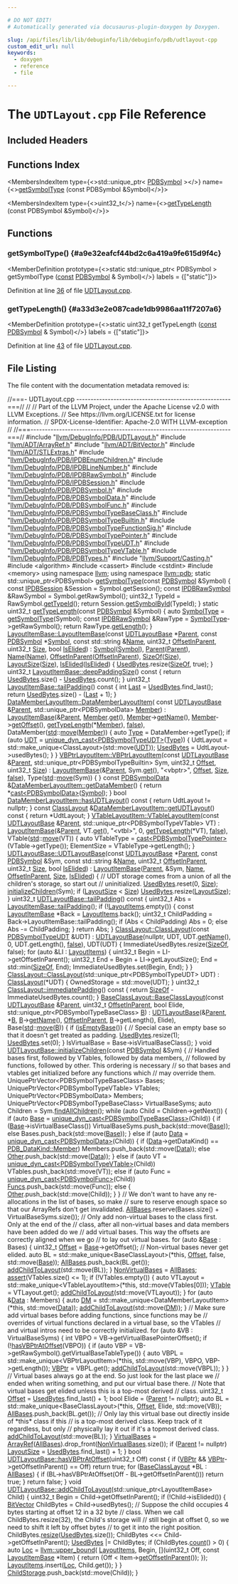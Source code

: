 ```yaml
---

# DO NOT EDIT!
# Automatically generated via docusaurus-plugin-doxygen by Doxygen.

slug: /api/files/lib/lib/debuginfo/lib/debuginfo/pdb/udtlayout-cpp
custom_edit_url: null
keywords:
  - doxygen
  - reference
  - file

---
```





# The `UDTLayout.cpp` File Reference

<DoxygenPage pluginConfig={pluginConfig}>



## Included Headers

<IncludesList>
<IncludesListItem
  filePath="llvm/DebugInfo/PDB/UDTLayout.h"
  permalink="/docs/api/files/include/include/llvm/include/llvm/debuginfo/include/llvm/debuginfo/pdb/udtlayout-h"
  isLocal="true" />
<IncludesListItem
  filePath="llvm/ADT/ArrayRef.h"
  permalink="/docs/api/files/include/include/llvm/include/llvm/adt/arrayref-h"
  isLocal="true" />
<IncludesListItem
  filePath="llvm/ADT/BitVector.h"
  permalink="/docs/api/files/include/include/llvm/include/llvm/adt/bitvector-h"
  isLocal="true" />
<IncludesListItem
  filePath="llvm/ADT/STLExtras.h"
  permalink="/docs/api/files/include/include/llvm/include/llvm/adt/stlextras-h"
  isLocal="true" />
<IncludesListItem
  filePath="llvm/DebugInfo/PDB/IPDBEnumChildren.h"
  permalink="/docs/api/files/include/include/llvm/include/llvm/debuginfo/include/llvm/debuginfo/pdb/ipdbenumchildren-h"
  isLocal="true" />
<IncludesListItem
  filePath="llvm/DebugInfo/PDB/IPDBLineNumber.h"
  permalink="/docs/api/files/include/include/llvm/include/llvm/debuginfo/include/llvm/debuginfo/pdb/ipdblinenumber-h"
  isLocal="true" />
<IncludesListItem
  filePath="llvm/DebugInfo/PDB/IPDBRawSymbol.h"
  permalink="/docs/api/files/include/include/llvm/include/llvm/debuginfo/include/llvm/debuginfo/pdb/ipdbrawsymbol-h"
  isLocal="true" />
<IncludesListItem
  filePath="llvm/DebugInfo/PDB/IPDBSession.h"
  permalink="/docs/api/files/include/include/llvm/include/llvm/debuginfo/include/llvm/debuginfo/pdb/ipdbsession-h"
  isLocal="true" />
<IncludesListItem
  filePath="llvm/DebugInfo/PDB/PDBSymbol.h"
  permalink="/docs/api/files/include/include/llvm/include/llvm/debuginfo/include/llvm/debuginfo/pdb/pdbsymbol-h"
  isLocal="true" />
<IncludesListItem
  filePath="llvm/DebugInfo/PDB/PDBSymbolData.h"
  permalink="/docs/api/files/include/include/llvm/include/llvm/debuginfo/include/llvm/debuginfo/pdb/pdbsymboldata-h"
  isLocal="true" />
<IncludesListItem
  filePath="llvm/DebugInfo/PDB/PDBSymbolFunc.h"
  permalink="/docs/api/files/include/include/llvm/include/llvm/debuginfo/include/llvm/debuginfo/pdb/pdbsymbolfunc-h"
  isLocal="true" />
<IncludesListItem
  filePath="llvm/DebugInfo/PDB/PDBSymbolTypeBaseClass.h"
  permalink="/docs/api/files/include/include/llvm/include/llvm/debuginfo/include/llvm/debuginfo/pdb/pdbsymboltypebaseclass-h"
  isLocal="true" />
<IncludesListItem
  filePath="llvm/DebugInfo/PDB/PDBSymbolTypeBuiltin.h"
  permalink="/docs/api/files/include/include/llvm/include/llvm/debuginfo/include/llvm/debuginfo/pdb/pdbsymboltypebuiltin-h"
  isLocal="true" />
<IncludesListItem
  filePath="llvm/DebugInfo/PDB/PDBSymbolTypeFunctionSig.h"
  permalink="/docs/api/files/include/include/llvm/include/llvm/debuginfo/include/llvm/debuginfo/pdb/pdbsymboltypefunctionsig-h"
  isLocal="true" />
<IncludesListItem
  filePath="llvm/DebugInfo/PDB/PDBSymbolTypePointer.h"
  permalink="/docs/api/files/include/include/llvm/include/llvm/debuginfo/include/llvm/debuginfo/pdb/pdbsymboltypepointer-h"
  isLocal="true" />
<IncludesListItem
  filePath="llvm/DebugInfo/PDB/PDBSymbolTypeUDT.h"
  permalink="/docs/api/files/include/include/llvm/include/llvm/debuginfo/include/llvm/debuginfo/pdb/pdbsymboltypeudt-h"
  isLocal="true" />
<IncludesListItem
  filePath="llvm/DebugInfo/PDB/PDBSymbolTypeVTable.h"
  permalink="/docs/api/files/include/include/llvm/include/llvm/debuginfo/include/llvm/debuginfo/pdb/pdbsymboltypevtable-h"
  isLocal="true" />
<IncludesListItem
  filePath="llvm/DebugInfo/PDB/PDBTypes.h"
  permalink="/docs/api/files/include/include/llvm/include/llvm/debuginfo/include/llvm/debuginfo/pdb/pdbtypes-h"
  isLocal="true" />
<IncludesListItem
  filePath="llvm/Support/Casting.h"
  permalink="/docs/api/files/include/include/llvm/include/llvm/support/casting-h"
  isLocal="true" />
<IncludesListItem
  filePath="algorithm"
  permalink=""
  isLocal="false" />
<IncludesListItem
  filePath="cassert"
  permalink=""
  isLocal="false" />
<IncludesListItem
  filePath="cstdint"
  permalink=""
  isLocal="false" />
<IncludesListItem
  filePath="memory"
  permalink=""
  isLocal="false" />
</IncludesList>

## Functions Index

<MembersIndex>

<MembersIndexItem
  type={<>std::unique&#95;ptr&lt; <a href="/docs/api/classes/llvm/pdb/pdbsymbol">PDBSymbol</a> &gt;</>}
  name={<><a href="#a9e32eafcf44bd2c6a419a9fe615d9f4c">getSymbolType</a> (const PDBSymbol &amp;Symbol)</>}>
</MembersIndexItem>

<MembersIndexItem
  type={<>uint32&#95;t</>}
  name={<><a href="#a33d3e2e087cade1db9986aa11f7207a6">getTypeLength</a> (const PDBSymbol &amp;Symbol)</>}>
</MembersIndexItem>

</MembersIndex>


<SectionDefinition>

## Functions

### getSymbolType() {#a9e32eafcf44bd2c6a419a9fe615d9f4c}

<MemberDefinition
  prototype={<>static std::unique&#95;ptr&lt; PDBSymbol &gt; getSymbolType (<a href="/docs/api/files/lib/lib/target/lib/target/aarch64/aarch64promoteconstant-cpp/#a90f8350fecae261c25be85d38b451bff">const</a> <a href="/docs/api/classes/llvm/pdb/pdbsymbol">PDBSymbol</a> &amp; Symbol)</>}
  labels = {["static"]}>

Definition at line <a href="#l00036">36</a> of file <a href="/docs/api/files/lib/lib/debuginfo/lib/debuginfo/pdb/udtlayout-cpp">UDTLayout.cpp</a>.
</MemberDefinition>

### getTypeLength() {#a33d3e2e087cade1db9986aa11f7207a6}

<MemberDefinition
  prototype={<>static uint32&#95;t getTypeLength (<a href="/docs/api/files/lib/lib/target/lib/target/aarch64/aarch64promoteconstant-cpp/#a90f8350fecae261c25be85d38b451bff">const</a> <a href="/docs/api/classes/llvm/pdb/pdbsymbol">PDBSymbol</a> &amp; Symbol)</>}
  labels = {["static"]}>

Definition at line <a href="#l00043">43</a> of file <a href="/docs/api/files/lib/lib/debuginfo/lib/debuginfo/pdb/udtlayout-cpp">UDTLayout.cpp</a>.
</MemberDefinition>

</SectionDefinition>

## File Listing

The file content with the documentation metadata removed is:

<ProgramListing>

<Link id="l00001" /><CodeLine lineNumber="1"><Highlight kind="comment">//===- UDTLayout.cpp ------------------------------------------------------===//</Highlight><Highlight kind="normal"></Highlight></CodeLine>
<Link id="l00002" /><CodeLine lineNumber="2"><Highlight kind="normal"></Highlight><Highlight kind="comment">//</Highlight><Highlight kind="normal"></Highlight></CodeLine>
<Link id="l00003" /><CodeLine lineNumber="3"><Highlight kind="normal"></Highlight><Highlight kind="comment">// Part of the LLVM Project, under the Apache License v2.0 with LLVM Exceptions.</Highlight><Highlight kind="normal"></Highlight></CodeLine>
<Link id="l00004" /><CodeLine lineNumber="4"><Highlight kind="normal"></Highlight><Highlight kind="comment">// See https://llvm.org/LICENSE.txt for license information.</Highlight><Highlight kind="normal"></Highlight></CodeLine>
<Link id="l00005" /><CodeLine lineNumber="5"><Highlight kind="normal"></Highlight><Highlight kind="comment">// SPDX-License-Identifier: Apache-2.0 WITH LLVM-exception</Highlight><Highlight kind="normal"></Highlight></CodeLine>
<Link id="l00006" /><CodeLine lineNumber="6"><Highlight kind="normal"></Highlight><Highlight kind="comment">//</Highlight><Highlight kind="normal"></Highlight></CodeLine>
<Link id="l00007" /><CodeLine lineNumber="7"><Highlight kind="normal"></Highlight><Highlight kind="comment">//===----------------------------------------------------------------------===//</Highlight><Highlight kind="normal"></Highlight></CodeLine>
<Link id="l00008" /><CodeLine lineNumber="8"><Highlight kind="normal"></Highlight></CodeLine>
<Link id="l00009" /><CodeLine lineNumber="9"><Highlight kind="normal"></Highlight><Highlight kind="preprocessor">#include &quot;<a href="/docs/api/files/include/include/llvm/include/llvm/debuginfo/include/llvm/debuginfo/pdb/udtlayout-h">llvm/DebugInfo/PDB/UDTLayout.h</a>&quot;</Highlight><Highlight kind="normal"></Highlight></CodeLine>
<Link id="l00010" /><CodeLine lineNumber="10"><Highlight kind="normal"></Highlight><Highlight kind="preprocessor">#include &quot;<a href="/docs/api/files/include/include/llvm/include/llvm/adt/arrayref-h">llvm/ADT/ArrayRef.h</a>&quot;</Highlight><Highlight kind="normal"></Highlight></CodeLine>
<Link id="l00011" /><CodeLine lineNumber="11"><Highlight kind="normal"></Highlight><Highlight kind="preprocessor">#include &quot;<a href="/docs/api/files/include/include/llvm/include/llvm/adt/bitvector-h">llvm/ADT/BitVector.h</a>&quot;</Highlight><Highlight kind="normal"></Highlight></CodeLine>
<Link id="l00012" /><CodeLine lineNumber="12"><Highlight kind="normal"></Highlight><Highlight kind="preprocessor">#include &quot;<a href="/docs/api/files/include/include/llvm/include/llvm/adt/stlextras-h">llvm/ADT/STLExtras.h</a>&quot;</Highlight><Highlight kind="normal"></Highlight></CodeLine>
<Link id="l00013" /><CodeLine lineNumber="13"><Highlight kind="normal"></Highlight><Highlight kind="preprocessor">#include &quot;<a href="/docs/api/files/include/include/llvm/include/llvm/debuginfo/include/llvm/debuginfo/pdb/ipdbenumchildren-h">llvm/DebugInfo/PDB/IPDBEnumChildren.h</a>&quot;</Highlight><Highlight kind="normal"></Highlight></CodeLine>
<Link id="l00014" /><CodeLine lineNumber="14"><Highlight kind="normal"></Highlight><Highlight kind="preprocessor">#include &quot;<a href="/docs/api/files/include/include/llvm/include/llvm/debuginfo/include/llvm/debuginfo/pdb/ipdblinenumber-h">llvm/DebugInfo/PDB/IPDBLineNumber.h</a>&quot;</Highlight><Highlight kind="normal"></Highlight></CodeLine>
<Link id="l00015" /><CodeLine lineNumber="15"><Highlight kind="normal"></Highlight><Highlight kind="preprocessor">#include &quot;<a href="/docs/api/files/include/include/llvm/include/llvm/debuginfo/include/llvm/debuginfo/pdb/ipdbrawsymbol-h">llvm/DebugInfo/PDB/IPDBRawSymbol.h</a>&quot;</Highlight><Highlight kind="normal"></Highlight></CodeLine>
<Link id="l00016" /><CodeLine lineNumber="16"><Highlight kind="normal"></Highlight><Highlight kind="preprocessor">#include &quot;<a href="/docs/api/files/include/include/llvm/include/llvm/debuginfo/include/llvm/debuginfo/pdb/ipdbsession-h">llvm/DebugInfo/PDB/IPDBSession.h</a>&quot;</Highlight><Highlight kind="normal"></Highlight></CodeLine>
<Link id="l00017" /><CodeLine lineNumber="17"><Highlight kind="normal"></Highlight><Highlight kind="preprocessor">#include &quot;<a href="/docs/api/files/include/include/llvm/include/llvm/debuginfo/include/llvm/debuginfo/pdb/pdbsymbol-h">llvm/DebugInfo/PDB/PDBSymbol.h</a>&quot;</Highlight><Highlight kind="normal"></Highlight></CodeLine>
<Link id="l00018" /><CodeLine lineNumber="18"><Highlight kind="normal"></Highlight><Highlight kind="preprocessor">#include &quot;<a href="/docs/api/files/include/include/llvm/include/llvm/debuginfo/include/llvm/debuginfo/pdb/pdbsymboldata-h">llvm/DebugInfo/PDB/PDBSymbolData.h</a>&quot;</Highlight><Highlight kind="normal"></Highlight></CodeLine>
<Link id="l00019" /><CodeLine lineNumber="19"><Highlight kind="normal"></Highlight><Highlight kind="preprocessor">#include &quot;<a href="/docs/api/files/include/include/llvm/include/llvm/debuginfo/include/llvm/debuginfo/pdb/pdbsymbolfunc-h">llvm/DebugInfo/PDB/PDBSymbolFunc.h</a>&quot;</Highlight><Highlight kind="normal"></Highlight></CodeLine>
<Link id="l00020" /><CodeLine lineNumber="20"><Highlight kind="normal"></Highlight><Highlight kind="preprocessor">#include &quot;<a href="/docs/api/files/include/include/llvm/include/llvm/debuginfo/include/llvm/debuginfo/pdb/pdbsymboltypebaseclass-h">llvm/DebugInfo/PDB/PDBSymbolTypeBaseClass.h</a>&quot;</Highlight><Highlight kind="normal"></Highlight></CodeLine>
<Link id="l00021" /><CodeLine lineNumber="21"><Highlight kind="normal"></Highlight><Highlight kind="preprocessor">#include &quot;<a href="/docs/api/files/include/include/llvm/include/llvm/debuginfo/include/llvm/debuginfo/pdb/pdbsymboltypebuiltin-h">llvm/DebugInfo/PDB/PDBSymbolTypeBuiltin.h</a>&quot;</Highlight><Highlight kind="normal"></Highlight></CodeLine>
<Link id="l00022" /><CodeLine lineNumber="22"><Highlight kind="normal"></Highlight><Highlight kind="preprocessor">#include &quot;<a href="/docs/api/files/include/include/llvm/include/llvm/debuginfo/include/llvm/debuginfo/pdb/pdbsymboltypefunctionsig-h">llvm/DebugInfo/PDB/PDBSymbolTypeFunctionSig.h</a>&quot;</Highlight><Highlight kind="normal"></Highlight></CodeLine>
<Link id="l00023" /><CodeLine lineNumber="23"><Highlight kind="normal"></Highlight><Highlight kind="preprocessor">#include &quot;<a href="/docs/api/files/include/include/llvm/include/llvm/debuginfo/include/llvm/debuginfo/pdb/pdbsymboltypepointer-h">llvm/DebugInfo/PDB/PDBSymbolTypePointer.h</a>&quot;</Highlight><Highlight kind="normal"></Highlight></CodeLine>
<Link id="l00024" /><CodeLine lineNumber="24"><Highlight kind="normal"></Highlight><Highlight kind="preprocessor">#include &quot;<a href="/docs/api/files/include/include/llvm/include/llvm/debuginfo/include/llvm/debuginfo/pdb/pdbsymboltypeudt-h">llvm/DebugInfo/PDB/PDBSymbolTypeUDT.h</a>&quot;</Highlight><Highlight kind="normal"></Highlight></CodeLine>
<Link id="l00025" /><CodeLine lineNumber="25"><Highlight kind="normal"></Highlight><Highlight kind="preprocessor">#include &quot;<a href="/docs/api/files/include/include/llvm/include/llvm/debuginfo/include/llvm/debuginfo/pdb/pdbsymboltypevtable-h">llvm/DebugInfo/PDB/PDBSymbolTypeVTable.h</a>&quot;</Highlight><Highlight kind="normal"></Highlight></CodeLine>
<Link id="l00026" /><CodeLine lineNumber="26"><Highlight kind="normal"></Highlight><Highlight kind="preprocessor">#include &quot;<a href="/docs/api/files/include/include/llvm/include/llvm/debuginfo/include/llvm/debuginfo/pdb/pdbtypes-h">llvm/DebugInfo/PDB/PDBTypes.h</a>&quot;</Highlight><Highlight kind="normal"></Highlight></CodeLine>
<Link id="l00027" /><CodeLine lineNumber="27"><Highlight kind="normal"></Highlight><Highlight kind="preprocessor">#include &quot;<a href="/docs/api/files/include/include/llvm/include/llvm/support/casting-h">llvm/Support/Casting.h</a>&quot;</Highlight><Highlight kind="normal"></Highlight></CodeLine>
<Link id="l00028" /><CodeLine lineNumber="28"><Highlight kind="normal"></Highlight><Highlight kind="preprocessor">#include &lt;algorithm&gt;</Highlight><Highlight kind="normal"></Highlight></CodeLine>
<Link id="l00029" /><CodeLine lineNumber="29"><Highlight kind="normal"></Highlight><Highlight kind="preprocessor">#include &lt;cassert&gt;</Highlight><Highlight kind="normal"></Highlight></CodeLine>
<Link id="l00030" /><CodeLine lineNumber="30"><Highlight kind="normal"></Highlight><Highlight kind="preprocessor">#include &lt;cstdint&gt;</Highlight><Highlight kind="normal"></Highlight></CodeLine>
<Link id="l00031" /><CodeLine lineNumber="31"><Highlight kind="normal"></Highlight><Highlight kind="preprocessor">#include &lt;memory&gt;</Highlight><Highlight kind="normal"></Highlight></CodeLine>
<Link id="l00032" /><CodeLine lineNumber="32"><Highlight kind="normal"></Highlight></CodeLine>
<Link id="l00033" /><CodeLine lineNumber="33"><Highlight kind="normal"></Highlight><Highlight kind="keyword">using namespace </Highlight><Highlight kind="normal"><a href="/docs/api/namespaces/llvm">llvm</a>;</Highlight></CodeLine>
<Link id="l00034" /><CodeLine lineNumber="34"><Highlight kind="normal"></Highlight><Highlight kind="keyword">using namespace </Highlight><Highlight kind="normal"><a href="/docs/api/namespaces/llvm/pdb">llvm::pdb</a>;</Highlight></CodeLine>
<Link id="l00035" /><CodeLine lineNumber="35"><Highlight kind="normal"></Highlight></CodeLine>
<Link id="l00036" /><CodeLine lineNumber="36" lineLink="#a9e32eafcf44bd2c6a419a9fe615d9f4c"><Highlight kind="normal"></Highlight><Highlight kind="keyword">static</Highlight><Highlight kind="normal"> std::unique&#95;ptr&lt;PDBSymbol&gt; <a href="#a9e32eafcf44bd2c6a419a9fe615d9f4c">getSymbolType</a>(</Highlight><Highlight kind="keyword">const</Highlight><Highlight kind="normal"> <a href="/docs/api/classes/llvm/pdb/pdbsymbol">PDBSymbol</a> &amp;Symbol) &#123;</Highlight></CodeLine>
<Link id="l00037" /><CodeLine lineNumber="37"><Highlight kind="normal">  </Highlight><Highlight kind="keyword">const</Highlight><Highlight kind="normal"> <a href="/docs/api/classes/llvm/pdb/ipdbsession">IPDBSession</a> &amp;Session = Symbol.getSession();</Highlight></CodeLine>
<Link id="l00038" /><CodeLine lineNumber="38"><Highlight kind="normal">  </Highlight><Highlight kind="keyword">const</Highlight><Highlight kind="normal"> <a href="/docs/api/classes/llvm/pdb/ipdbrawsymbol">IPDBRawSymbol</a> &amp;RawSymbol = Symbol.getRawSymbol();</Highlight></CodeLine>
<Link id="l00039" /><CodeLine lineNumber="39"><Highlight kind="normal">  uint32&#95;t TypeId = RawSymbol.<a href="/docs/api/classes/llvm/pdb/ipdbrawsymbol/#af2d3204420c4a501391a94801d1093e3">getTypeId</a>();</Highlight></CodeLine>
<Link id="l00040" /><CodeLine lineNumber="40"><Highlight kind="normal">  </Highlight><Highlight kind="keywordflow">return</Highlight><Highlight kind="normal"> Session.<a href="/docs/api/classes/llvm/pdb/ipdbsession/#af1a5e8227daa0df4bf2603f1c79619d9">getSymbolById</a>(TypeId);</Highlight></CodeLine>
<Link id="l00041" /><CodeLine lineNumber="41"><Highlight kind="normal">&#125;</Highlight></CodeLine>
<Link id="l00042" /><CodeLine lineNumber="42"><Highlight kind="normal"></Highlight></CodeLine>
<Link id="l00043" /><CodeLine lineNumber="43" lineLink="#a33d3e2e087cade1db9986aa11f7207a6"><Highlight kind="normal"></Highlight><Highlight kind="keyword">static</Highlight><Highlight kind="normal"> uint32&#95;t <a href="#a33d3e2e087cade1db9986aa11f7207a6">getTypeLength</a>(</Highlight><Highlight kind="keyword">const</Highlight><Highlight kind="normal"> <a href="/docs/api/classes/llvm/pdb/pdbsymbol">PDBSymbol</a> &amp;Symbol) &#123;</Highlight></CodeLine>
<Link id="l00044" /><CodeLine lineNumber="44"><Highlight kind="normal">  </Highlight><Highlight kind="keyword">auto</Highlight><Highlight kind="normal"> <a href="/docs/api/namespaces/llvm/xcoff/#ae6213556e13de39091f6861f199d7b1f">SymbolType</a> = <a href="#a9e32eafcf44bd2c6a419a9fe615d9f4c">getSymbolType</a>(Symbol);</Highlight></CodeLine>
<Link id="l00045" /><CodeLine lineNumber="45"><Highlight kind="normal">  </Highlight><Highlight kind="keyword">const</Highlight><Highlight kind="normal"> <a href="/docs/api/classes/llvm/pdb/ipdbrawsymbol">IPDBRawSymbol</a> &amp;RawType = <a href="/docs/api/namespaces/llvm/xcoff/#ae6213556e13de39091f6861f199d7b1f">SymbolType</a>-&gt;getRawSymbol();</Highlight></CodeLine>
<Link id="l00046" /><CodeLine lineNumber="46"><Highlight kind="normal"></Highlight></CodeLine>
<Link id="l00047" /><CodeLine lineNumber="47"><Highlight kind="normal">  </Highlight><Highlight kind="keywordflow">return</Highlight><Highlight kind="normal"> RawType.<a href="/docs/api/classes/llvm/pdb/ipdbrawsymbol/#a93a2474b599e4ddbbd72285c98febe31">getLength</a>();</Highlight></CodeLine>
<Link id="l00048" /><CodeLine lineNumber="48"><Highlight kind="normal">&#125;</Highlight></CodeLine>
<Link id="l00049" /><CodeLine lineNumber="49"><Highlight kind="normal"></Highlight></CodeLine>
<Link id="l00050" /><CodeLine lineNumber="50" lineLink="/docs/api/classes/llvm/pdb/layoutitembase/#ad0e63790f73f9608f8ba426cb98178bc"><Highlight kind="normal"><a href="/docs/api/classes/llvm/pdb/layoutitembase/#ad0e63790f73f9608f8ba426cb98178bc">LayoutItemBase::LayoutItemBase</a>(</Highlight><Highlight kind="keyword">const</Highlight><Highlight kind="normal"> <a href="/docs/api/classes/llvm/pdb/udtlayoutbase">UDTLayoutBase</a> &#42;<a href="/docs/api/classes/llvm/pdb/layoutitembase/#aed9833844c86541361110c19424d8c2f">Parent</a>,</Highlight></CodeLine>
<Link id="l00051" /><CodeLine lineNumber="51"><Highlight kind="normal">                               </Highlight><Highlight kind="keyword">const</Highlight><Highlight kind="normal"> <a href="/docs/api/classes/llvm/pdb/pdbsymbol">PDBSymbol</a> &#42;<a href="/docs/api/classes/llvm/pdb/layoutitembase/#af09751a4aec4e5d3323d59b713c8ca4a">Symbol</a>, </Highlight><Highlight kind="keyword">const</Highlight><Highlight kind="normal"> std::string &amp;<a href="/docs/api/classes/llvm/pdb/layoutitembase/#ad10bda87163f7abb0fc4d862c66d8c06">Name</a>,</Highlight></CodeLine>
<Link id="l00052" /><CodeLine lineNumber="52"><Highlight kind="normal">                               uint32&#95;t <a href="/docs/api/classes/llvm/pdb/layoutitembase/#a1b003a2100c25845bfdb52de4700aed7">OffsetInParent</a>, uint32&#95;t <a href="/docs/api/files/lib/lib/analysis/inlineorder-cpp/#a7ee6f0cb51c3b9056199e9a0001fe8c3a6f6cb72d544962fa333e2e34ce64f719">Size</a>,</Highlight></CodeLine>
<Link id="l00053" /><CodeLine lineNumber="53"><Highlight kind="normal">                               </Highlight><Highlight kind="keywordtype">bool</Highlight><Highlight kind="normal"> <a href="/docs/api/classes/llvm/pdb/layoutitembase/#af036e1dfe92e3a19a805b255ac43848a">IsElided</a>)</Highlight></CodeLine>
<Link id="l00054" /><CodeLine lineNumber="54"><Highlight kind="normal">    : <a href="/docs/api/classes/llvm/pdb/layoutitembase/#af09751a4aec4e5d3323d59b713c8ca4a">Symbol</a>(<a href="/docs/api/classes/llvm/pdb/layoutitembase/#af09751a4aec4e5d3323d59b713c8ca4a">Symbol</a>), <a href="/docs/api/classes/llvm/pdb/layoutitembase/#aed9833844c86541361110c19424d8c2f">Parent</a>(<a href="/docs/api/classes/llvm/pdb/layoutitembase/#aed9833844c86541361110c19424d8c2f">Parent</a>), <a href="/docs/api/classes/llvm/pdb/layoutitembase/#ad10bda87163f7abb0fc4d862c66d8c06">Name</a>(<a href="/docs/api/classes/llvm/pdb/layoutitembase/#ad10bda87163f7abb0fc4d862c66d8c06">Name</a>),</Highlight></CodeLine>
<Link id="l00055" /><CodeLine lineNumber="55"><Highlight kind="normal">      <a href="/docs/api/classes/llvm/pdb/layoutitembase/#a1b003a2100c25845bfdb52de4700aed7">OffsetInParent</a>(<a href="/docs/api/classes/llvm/pdb/layoutitembase/#a1b003a2100c25845bfdb52de4700aed7">OffsetInParent</a>), <a href="/docs/api/classes/llvm/pdb/layoutitembase/#a219e1c40234502e0850ea8f378e2f192">SizeOf</a>(<a href="/docs/api/files/lib/lib/analysis/inlineorder-cpp/#a7ee6f0cb51c3b9056199e9a0001fe8c3a6f6cb72d544962fa333e2e34ce64f719">Size</a>), <a href="/docs/api/classes/llvm/pdb/layoutitembase/#af33f2369fa87c3fe25cce0a4c591e4a1">LayoutSize</a>(<a href="/docs/api/files/lib/lib/analysis/inlineorder-cpp/#a7ee6f0cb51c3b9056199e9a0001fe8c3a6f6cb72d544962fa333e2e34ce64f719">Size</a>),</Highlight></CodeLine>
<Link id="l00056" /><CodeLine lineNumber="56"><Highlight kind="normal">      <a href="/docs/api/classes/llvm/pdb/layoutitembase/#af036e1dfe92e3a19a805b255ac43848a">IsElided</a>(<a href="/docs/api/classes/llvm/pdb/layoutitembase/#af036e1dfe92e3a19a805b255ac43848a">IsElided</a>) &#123;</Highlight></CodeLine>
<Link id="l00057" /><CodeLine lineNumber="57"><Highlight kind="normal">  <a href="/docs/api/classes/llvm/pdb/layoutitembase/#aa9133332d2b710957ef0836de8286073">UsedBytes</a>.resize(<a href="/docs/api/classes/llvm/pdb/layoutitembase/#a219e1c40234502e0850ea8f378e2f192">SizeOf</a>, </Highlight><Highlight kind="keyword">true</Highlight><Highlight kind="normal">);</Highlight></CodeLine>
<Link id="l00058" /><CodeLine lineNumber="58"><Highlight kind="normal">&#125;</Highlight></CodeLine>
<Link id="l00059" /><CodeLine lineNumber="59"><Highlight kind="normal"></Highlight></CodeLine>
<Link id="l00060" /><CodeLine lineNumber="60" lineLink="/docs/api/classes/llvm/pdb/layoutitembase/#a492f7b33957eb4402f058a6e90af346c"><Highlight kind="normal">uint32&#95;t <a href="/docs/api/classes/llvm/pdb/layoutitembase/#a492f7b33957eb4402f058a6e90af346c">LayoutItemBase::deepPaddingSize</a>()</Highlight><Highlight kind="keyword"> const </Highlight><Highlight kind="normal">&#123;</Highlight></CodeLine>
<Link id="l00061" /><CodeLine lineNumber="61"><Highlight kind="normal">  </Highlight><Highlight kind="keywordflow">return</Highlight><Highlight kind="normal"> <a href="/docs/api/classes/llvm/pdb/layoutitembase/#aa9133332d2b710957ef0836de8286073">UsedBytes</a>.size() - <a href="/docs/api/classes/llvm/pdb/layoutitembase/#aa9133332d2b710957ef0836de8286073">UsedBytes</a>.count();</Highlight></CodeLine>
<Link id="l00062" /><CodeLine lineNumber="62"><Highlight kind="normal">&#125;</Highlight></CodeLine>
<Link id="l00063" /><CodeLine lineNumber="63"><Highlight kind="normal"></Highlight></CodeLine>
<Link id="l00064" /><CodeLine lineNumber="64" lineLink="/docs/api/classes/llvm/pdb/layoutitembase/#a47cb3d653556d34f95405f1bdf9361b5"><Highlight kind="normal">uint32&#95;t <a href="/docs/api/classes/llvm/pdb/layoutitembase/#a47cb3d653556d34f95405f1bdf9361b5">LayoutItemBase::tailPadding</a>()</Highlight><Highlight kind="keyword"> const </Highlight><Highlight kind="normal">&#123;</Highlight></CodeLine>
<Link id="l00065" /><CodeLine lineNumber="65"><Highlight kind="normal">  </Highlight><Highlight kind="keywordtype">int</Highlight><Highlight kind="normal"> <a href="/docs/api/namespaces/llvm/#ac10d13c57a7adf4a1f140afd5321309bad55b30607c2a9a2616347d6edb789f6b">Last</a> = <a href="/docs/api/classes/llvm/pdb/layoutitembase/#aa9133332d2b710957ef0836de8286073">UsedBytes</a>.find&#95;last();</Highlight></CodeLine>
<Link id="l00066" /><CodeLine lineNumber="66"><Highlight kind="normal"></Highlight></CodeLine>
<Link id="l00067" /><CodeLine lineNumber="67"><Highlight kind="normal">  </Highlight><Highlight kind="keywordflow">return</Highlight><Highlight kind="normal"> <a href="/docs/api/classes/llvm/pdb/layoutitembase/#aa9133332d2b710957ef0836de8286073">UsedBytes</a>.size() - (<a href="/docs/api/namespaces/llvm/#ac10d13c57a7adf4a1f140afd5321309bad55b30607c2a9a2616347d6edb789f6b">Last</a> + 1);</Highlight></CodeLine>
<Link id="l00068" /><CodeLine lineNumber="68"><Highlight kind="normal">&#125;</Highlight></CodeLine>
<Link id="l00069" /><CodeLine lineNumber="69"><Highlight kind="normal"></Highlight></CodeLine>
<Link id="l00070" /><CodeLine lineNumber="70" lineLink="/docs/api/classes/llvm/pdb/datamemberlayoutitem/#a178a9e728b70cd289c3f491283b3164b"><Highlight kind="normal"><a href="/docs/api/classes/llvm/pdb/datamemberlayoutitem/#a178a9e728b70cd289c3f491283b3164b">DataMemberLayoutItem::DataMemberLayoutItem</a>(</Highlight></CodeLine>
<Link id="l00071" /><CodeLine lineNumber="71"><Highlight kind="normal">    </Highlight><Highlight kind="keyword">const</Highlight><Highlight kind="normal"> <a href="/docs/api/classes/llvm/pdb/udtlayoutbase">UDTLayoutBase</a> &amp;<a href="/docs/api/classes/llvm/pdb/layoutitembase/#aed9833844c86541361110c19424d8c2f">Parent</a>, std::unique&#95;ptr&lt;PDBSymbolData&gt; <a href="/docs/api/namespaces/llvm/pdb/#a6bb7bf8c85135f7a1ff129776219989ea858ba4765e53c712ef672a9570474b1d">Member</a>)</Highlight></CodeLine>
<Link id="l00072" /><CodeLine lineNumber="72"><Highlight kind="normal">    : <a href="/docs/api/classes/llvm/pdb/layoutitembase/#ad0e63790f73f9608f8ba426cb98178bc">LayoutItemBase</a>(&amp;<a href="/docs/api/classes/llvm/pdb/layoutitembase/#aed9833844c86541361110c19424d8c2f">Parent</a>, <a href="/docs/api/namespaces/llvm/pdb/#a6bb7bf8c85135f7a1ff129776219989ea858ba4765e53c712ef672a9570474b1d">Member</a>.<a href="/docs/api/namespaces/llvm/#a73257f51950d9ea50955e3fb9c724a25">get</a>(), <a href="/docs/api/namespaces/llvm/pdb/#a6bb7bf8c85135f7a1ff129776219989ea858ba4765e53c712ef672a9570474b1d">Member</a>-&gt;<a href="/docs/api/classes/llvm/pdb/layoutitembase/#a35f8076437782a6719e4c8eeadcb6c07">getName</a>(),</Highlight></CodeLine>
<Link id="l00073" /><CodeLine lineNumber="73"><Highlight kind="normal">                     <a href="/docs/api/namespaces/llvm/pdb/#a6bb7bf8c85135f7a1ff129776219989ea858ba4765e53c712ef672a9570474b1d">Member</a>-&gt;<a href="/docs/api/namespaces/llvm/#a603eb2d37a31ea2c14318bedeecb8e3c">getOffset</a>(), <a href="#a33d3e2e087cade1db9986aa11f7207a6">getTypeLength</a>(&#42;<a href="/docs/api/namespaces/llvm/pdb/#a6bb7bf8c85135f7a1ff129776219989ea858ba4765e53c712ef672a9570474b1d">Member</a>), <a href="/docs/api/namespaces/false">false</a>),</Highlight></CodeLine>
<Link id="l00074" /><CodeLine lineNumber="74"><Highlight kind="normal">      DataMember(<a href="/docs/api/namespaces/std">std</a>::<a href="/docs/api/namespaces/llvm/#abfc9c7ecf70f66901e439f7c04ef3dbb">move</a>(<a href="/docs/api/namespaces/llvm/pdb/#a6bb7bf8c85135f7a1ff129776219989ea858ba4765e53c712ef672a9570474b1d">Member</a>)) &#123;</Highlight></CodeLine>
<Link id="l00075" /><CodeLine lineNumber="75"><Highlight kind="normal">  </Highlight><Highlight kind="keyword">auto</Highlight><Highlight kind="normal"> <a href="/docs/api/namespaces/llvm/pdb/#a952cb7401a07c49e2879fbfc92f0dc2caa1fa27779242b4902f7ae3bdd5c6d508">Type</a> = DataMember-&gt;getType();</Highlight></CodeLine>
<Link id="l00076" /><CodeLine lineNumber="76"><Highlight kind="normal">  </Highlight><Highlight kind="keywordflow">if</Highlight><Highlight kind="normal"> (</Highlight><Highlight kind="keyword">auto</Highlight><Highlight kind="normal"> <a href="/docs/api/namespaces/llvm/pdb/#a33e853ec74d48b1340d1d4bae772d30ba37c9ef439007788bd633ea027a36e87e">UDT</a> = <a href="/docs/api/namespaces/llvm/#a185bf56567058b34163a0b8d156028e9">unique&#95;dyn&#95;cast&lt;PDBSymbolTypeUDT&gt;</a>(<a href="/docs/api/namespaces/llvm/pdb/#a952cb7401a07c49e2879fbfc92f0dc2caa1fa27779242b4902f7ae3bdd5c6d508">Type</a>)) &#123;</Highlight></CodeLine>
<Link id="l00077" /><CodeLine lineNumber="77"><Highlight kind="normal">    UdtLayout = std::make&#95;unique&lt;ClassLayout&gt;(std::move(<a href="/docs/api/namespaces/llvm/pdb/#a33e853ec74d48b1340d1d4bae772d30ba37c9ef439007788bd633ea027a36e87e">UDT</a>));</Highlight></CodeLine>
<Link id="l00078" /><CodeLine lineNumber="78"><Highlight kind="normal">    <a href="/docs/api/classes/llvm/pdb/layoutitembase/#aa9133332d2b710957ef0836de8286073">UsedBytes</a> = UdtLayout-&gt;usedBytes();</Highlight></CodeLine>
<Link id="l00079" /><CodeLine lineNumber="79"><Highlight kind="normal">  &#125;</Highlight></CodeLine>
<Link id="l00080" /><CodeLine lineNumber="80"><Highlight kind="normal">&#125;</Highlight></CodeLine>
<Link id="l00081" /><CodeLine lineNumber="81"><Highlight kind="normal"></Highlight></CodeLine>
<Link id="l00082" /><CodeLine lineNumber="82" lineLink="/docs/api/classes/llvm/pdb/vbptrlayoutitem/#a0113631d833f38b765ff515d11693ac4"><Highlight kind="normal"><a href="/docs/api/classes/llvm/pdb/vbptrlayoutitem/#a0113631d833f38b765ff515d11693ac4">VBPtrLayoutItem::VBPtrLayoutItem</a>(</Highlight><Highlight kind="keyword">const</Highlight><Highlight kind="normal"> <a href="/docs/api/classes/llvm/pdb/udtlayoutbase">UDTLayoutBase</a> &amp;<a href="/docs/api/classes/llvm/pdb/layoutitembase/#aed9833844c86541361110c19424d8c2f">Parent</a>,</Highlight></CodeLine>
<Link id="l00083" /><CodeLine lineNumber="83"><Highlight kind="normal">                                 std::unique&#95;ptr&lt;PDBSymbolTypeBuiltin&gt; Sym,</Highlight></CodeLine>
<Link id="l00084" /><CodeLine lineNumber="84"><Highlight kind="normal">                                 uint32&#95;t <a href="/docs/api/namespaces/llvm/pdb/#ac10322dc19a928c2dbb83ec9689dc23cadfd0a82c4bf37b1e90b690a22a20692e">Offset</a>, uint32&#95;t <a href="/docs/api/files/lib/lib/analysis/inlineorder-cpp/#a7ee6f0cb51c3b9056199e9a0001fe8c3a6f6cb72d544962fa333e2e34ce64f719">Size</a>)</Highlight></CodeLine>
<Link id="l00085" /><CodeLine lineNumber="85"><Highlight kind="normal">    : <a href="/docs/api/classes/llvm/pdb/layoutitembase/#ad0e63790f73f9608f8ba426cb98178bc">LayoutItemBase</a>(&amp;<a href="/docs/api/classes/llvm/pdb/layoutitembase/#aed9833844c86541361110c19424d8c2f">Parent</a>, Sym.<a href="/docs/api/namespaces/llvm/#a73257f51950d9ea50955e3fb9c724a25">get</a>(), </Highlight><Highlight kind="stringliteral">&quot;&lt;vbptr&gt;&quot;</Highlight><Highlight kind="normal">, <a href="/docs/api/namespaces/llvm/pdb/#ac10322dc19a928c2dbb83ec9689dc23cadfd0a82c4bf37b1e90b690a22a20692e">Offset</a>, <a href="/docs/api/files/lib/lib/analysis/inlineorder-cpp/#a7ee6f0cb51c3b9056199e9a0001fe8c3a6f6cb72d544962fa333e2e34ce64f719">Size</a>, <a href="/docs/api/namespaces/false">false</a>),</Highlight></CodeLine>
<Link id="l00086" /><CodeLine lineNumber="86"><Highlight kind="normal">      Type(<a href="/docs/api/namespaces/std">std</a>::<a href="/docs/api/namespaces/llvm/#abfc9c7ecf70f66901e439f7c04ef3dbb">move</a>(Sym)) &#123;</Highlight></CodeLine>
<Link id="l00087" /><CodeLine lineNumber="87"><Highlight kind="normal">&#125;</Highlight></CodeLine>
<Link id="l00088" /><CodeLine lineNumber="88"><Highlight kind="normal"></Highlight></CodeLine>
<Link id="l00089" /><CodeLine lineNumber="89" lineLink="/docs/api/classes/llvm/pdb/datamemberlayoutitem/#a091b96a1b8783652329a3925ef98fab6"><Highlight kind="normal"></Highlight><Highlight kind="keyword">const</Highlight><Highlight kind="normal"> <a href="/docs/api/classes/llvm/pdb/pdbsymboldata">PDBSymbolData</a> &amp;<a href="/docs/api/classes/llvm/pdb/datamemberlayoutitem/#a091b96a1b8783652329a3925ef98fab6">DataMemberLayoutItem::getDataMember</a>() &#123;</Highlight></CodeLine>
<Link id="l00090" /><CodeLine lineNumber="90"><Highlight kind="normal">  </Highlight><Highlight kind="keywordflow">return</Highlight><Highlight kind="normal"> &#42;<a href="/docs/api/namespaces/llvm/#ac4fc845f5ed92de63cd4474f128f5fc5">cast&lt;PDBSymbolData&gt;</a>(<a href="/docs/api/classes/llvm/pdb/layoutitembase/#af09751a4aec4e5d3323d59b713c8ca4a">Symbol</a>);</Highlight></CodeLine>
<Link id="l00091" /><CodeLine lineNumber="91"><Highlight kind="normal">&#125;</Highlight></CodeLine>
<Link id="l00092" /><CodeLine lineNumber="92"><Highlight kind="normal"></Highlight></CodeLine>
<Link id="l00093" /><CodeLine lineNumber="93" lineLink="/docs/api/classes/llvm/pdb/datamemberlayoutitem/#a862954d97af30b07491fb932cb293181"><Highlight kind="normal"></Highlight><Highlight kind="keywordtype">bool</Highlight><Highlight kind="normal"> <a href="/docs/api/classes/llvm/pdb/datamemberlayoutitem/#a862954d97af30b07491fb932cb293181">DataMemberLayoutItem::hasUDTLayout</a>()</Highlight><Highlight kind="keyword"> const </Highlight><Highlight kind="normal">&#123; </Highlight><Highlight kind="keywordflow">return</Highlight><Highlight kind="normal"> UdtLayout != </Highlight><Highlight kind="keyword">nullptr</Highlight><Highlight kind="normal">; &#125;</Highlight></CodeLine>
<Link id="l00094" /><CodeLine lineNumber="94"><Highlight kind="normal"></Highlight></CodeLine>
<Link id="l00095" /><CodeLine lineNumber="95" lineLink="/docs/api/classes/llvm/pdb/datamemberlayoutitem/#afba7ad1cc5bd8a490f6fc4931707624e"><Highlight kind="normal"></Highlight><Highlight kind="keyword">const</Highlight><Highlight kind="normal"> <a href="/docs/api/classes/llvm/pdb/classlayout">ClassLayout</a> &amp;<a href="/docs/api/classes/llvm/pdb/datamemberlayoutitem/#afba7ad1cc5bd8a490f6fc4931707624e">DataMemberLayoutItem::getUDTLayout</a>()</Highlight><Highlight kind="keyword"> const </Highlight><Highlight kind="normal">&#123;</Highlight></CodeLine>
<Link id="l00096" /><CodeLine lineNumber="96"><Highlight kind="normal">  </Highlight><Highlight kind="keywordflow">return</Highlight><Highlight kind="normal"> &#42;UdtLayout;</Highlight></CodeLine>
<Link id="l00097" /><CodeLine lineNumber="97"><Highlight kind="normal">&#125;</Highlight></CodeLine>
<Link id="l00098" /><CodeLine lineNumber="98"><Highlight kind="normal"></Highlight></CodeLine>
<Link id="l00099" /><CodeLine lineNumber="99" lineLink="/docs/api/classes/llvm/pdb/vtablelayoutitem/#aa3300b9c44d96281bad0d1ca6659fe80"><Highlight kind="normal"><a href="/docs/api/classes/llvm/pdb/vtablelayoutitem/#aa3300b9c44d96281bad0d1ca6659fe80">VTableLayoutItem::VTableLayoutItem</a>(</Highlight><Highlight kind="keyword">const</Highlight><Highlight kind="normal"> <a href="/docs/api/classes/llvm/pdb/udtlayoutbase">UDTLayoutBase</a> &amp;<a href="/docs/api/classes/llvm/pdb/layoutitembase/#aed9833844c86541361110c19424d8c2f">Parent</a>,</Highlight></CodeLine>
<Link id="l00100" /><CodeLine lineNumber="100"><Highlight kind="normal">                                   std::unique&#95;ptr&lt;PDBSymbolTypeVTable&gt; VT)</Highlight></CodeLine>
<Link id="l00101" /><CodeLine lineNumber="101"><Highlight kind="normal">    : <a href="/docs/api/classes/llvm/pdb/layoutitembase/#ad0e63790f73f9608f8ba426cb98178bc">LayoutItemBase</a>(&amp;<a href="/docs/api/classes/llvm/pdb/layoutitembase/#aed9833844c86541361110c19424d8c2f">Parent</a>, VT.<a href="/docs/api/namespaces/llvm/#a73257f51950d9ea50955e3fb9c724a25">get</a>(), </Highlight><Highlight kind="stringliteral">&quot;&lt;vtbl&gt;&quot;</Highlight><Highlight kind="normal">, 0, <a href="#a33d3e2e087cade1db9986aa11f7207a6">getTypeLength</a>(&#42;VT), <a href="/docs/api/namespaces/false">false</a>),</Highlight></CodeLine>
<Link id="l00102" /><CodeLine lineNumber="102"><Highlight kind="normal">      VTable(<a href="/docs/api/namespaces/std">std</a>::<a href="/docs/api/namespaces/llvm/#abfc9c7ecf70f66901e439f7c04ef3dbb">move</a>(VT)) &#123;</Highlight></CodeLine>
<Link id="l00103" /><CodeLine lineNumber="103"><Highlight kind="normal">  </Highlight><Highlight kind="keyword">auto</Highlight><Highlight kind="normal"> VTableType = <a href="/docs/api/namespaces/llvm/#ac4fc845f5ed92de63cd4474f128f5fc5">cast&lt;PDBSymbolTypePointer&gt;</a>(VTable-&gt;getType());</Highlight></CodeLine>
<Link id="l00104" /><CodeLine lineNumber="104"><Highlight kind="normal">  ElementSize = VTableType-&gt;getLength();</Highlight></CodeLine>
<Link id="l00105" /><CodeLine lineNumber="105"><Highlight kind="normal">&#125;</Highlight></CodeLine>
<Link id="l00106" /><CodeLine lineNumber="106"><Highlight kind="normal"></Highlight></CodeLine>
<Link id="l00107" /><CodeLine lineNumber="107" lineLink="/docs/api/classes/llvm/pdb/udtlayoutbase/#aea075f4ad0ba0b34107add3c46cf9664"><Highlight kind="normal"><a href="/docs/api/classes/llvm/pdb/udtlayoutbase/#aea075f4ad0ba0b34107add3c46cf9664">UDTLayoutBase::UDTLayoutBase</a>(</Highlight><Highlight kind="keyword">const</Highlight><Highlight kind="normal"> <a href="/docs/api/classes/llvm/pdb/udtlayoutbase/#aea075f4ad0ba0b34107add3c46cf9664">UDTLayoutBase</a> &#42;<a href="/docs/api/classes/llvm/pdb/layoutitembase/#aed9833844c86541361110c19424d8c2f">Parent</a>, </Highlight><Highlight kind="keyword">const</Highlight><Highlight kind="normal"> <a href="/docs/api/classes/llvm/pdb/pdbsymbol">PDBSymbol</a> &amp;Sym,</Highlight></CodeLine>
<Link id="l00108" /><CodeLine lineNumber="108"><Highlight kind="normal">                             </Highlight><Highlight kind="keyword">const</Highlight><Highlight kind="normal"> std::string &amp;<a href="/docs/api/classes/llvm/pdb/layoutitembase/#ad10bda87163f7abb0fc4d862c66d8c06">Name</a>, uint32&#95;t <a href="/docs/api/classes/llvm/pdb/layoutitembase/#a1b003a2100c25845bfdb52de4700aed7">OffsetInParent</a>,</Highlight></CodeLine>
<Link id="l00109" /><CodeLine lineNumber="109"><Highlight kind="normal">                             uint32&#95;t <a href="/docs/api/files/lib/lib/analysis/inlineorder-cpp/#a7ee6f0cb51c3b9056199e9a0001fe8c3a6f6cb72d544962fa333e2e34ce64f719">Size</a>, </Highlight><Highlight kind="keywordtype">bool</Highlight><Highlight kind="normal"> <a href="/docs/api/classes/llvm/pdb/layoutitembase/#af036e1dfe92e3a19a805b255ac43848a">IsElided</a>)</Highlight></CodeLine>
<Link id="l00110" /><CodeLine lineNumber="110"><Highlight kind="normal">    : <a href="/docs/api/classes/llvm/pdb/layoutitembase/#ad0e63790f73f9608f8ba426cb98178bc">LayoutItemBase</a>(<a href="/docs/api/classes/llvm/pdb/layoutitembase/#aed9833844c86541361110c19424d8c2f">Parent</a>, &amp;Sym, <a href="/docs/api/classes/llvm/pdb/layoutitembase/#ad10bda87163f7abb0fc4d862c66d8c06">Name</a>, <a href="/docs/api/classes/llvm/pdb/layoutitembase/#a1b003a2100c25845bfdb52de4700aed7">OffsetInParent</a>, <a href="/docs/api/files/lib/lib/analysis/inlineorder-cpp/#a7ee6f0cb51c3b9056199e9a0001fe8c3a6f6cb72d544962fa333e2e34ce64f719">Size</a>, <a href="/docs/api/classes/llvm/pdb/layoutitembase/#af036e1dfe92e3a19a805b255ac43848a">IsElided</a>) &#123;</Highlight></CodeLine>
<Link id="l00111" /><CodeLine lineNumber="111"><Highlight kind="normal">  </Highlight><Highlight kind="comment">// UDT storage comes from a union of all the children&#39;s storage, so start out</Highlight><Highlight kind="normal"></Highlight></CodeLine>
<Link id="l00112" /><CodeLine lineNumber="112"><Highlight kind="normal">  </Highlight><Highlight kind="comment">// uninitialized.</Highlight><Highlight kind="normal"></Highlight></CodeLine>
<Link id="l00113" /><CodeLine lineNumber="113"><Highlight kind="normal">  <a href="/docs/api/classes/llvm/pdb/layoutitembase/#aa9133332d2b710957ef0836de8286073">UsedBytes</a>.reset(0, <a href="/docs/api/files/lib/lib/analysis/inlineorder-cpp/#a7ee6f0cb51c3b9056199e9a0001fe8c3a6f6cb72d544962fa333e2e34ce64f719">Size</a>);</Highlight></CodeLine>
<Link id="l00114" /><CodeLine lineNumber="114"><Highlight kind="normal"></Highlight></CodeLine>
<Link id="l00115" /><CodeLine lineNumber="115"><Highlight kind="normal">  <a href="/docs/api/classes/llvm/pdb/udtlayoutbase/#ad34ca12f73439d9092237a6fc01fefa0">initializeChildren</a>(Sym);</Highlight></CodeLine>
<Link id="l00116" /><CodeLine lineNumber="116"><Highlight kind="normal">  </Highlight><Highlight kind="keywordflow">if</Highlight><Highlight kind="normal"> (<a href="/docs/api/classes/llvm/pdb/layoutitembase/#af33f2369fa87c3fe25cce0a4c591e4a1">LayoutSize</a> &lt; <a href="/docs/api/files/lib/lib/analysis/inlineorder-cpp/#a7ee6f0cb51c3b9056199e9a0001fe8c3a6f6cb72d544962fa333e2e34ce64f719">Size</a>)</Highlight></CodeLine>
<Link id="l00117" /><CodeLine lineNumber="117"><Highlight kind="normal">    <a href="/docs/api/classes/llvm/pdb/layoutitembase/#aa9133332d2b710957ef0836de8286073">UsedBytes</a>.resize(<a href="/docs/api/classes/llvm/pdb/layoutitembase/#af33f2369fa87c3fe25cce0a4c591e4a1">LayoutSize</a>);</Highlight></CodeLine>
<Link id="l00118" /><CodeLine lineNumber="118"><Highlight kind="normal">&#125;</Highlight></CodeLine>
<Link id="l00119" /><CodeLine lineNumber="119"><Highlight kind="normal"></Highlight></CodeLine>
<Link id="l00120" /><CodeLine lineNumber="120" lineLink="/docs/api/classes/llvm/pdb/udtlayoutbase/#a6934c477e5a494595fc2c8673e3c079e"><Highlight kind="normal">uint32&#95;t <a href="/docs/api/classes/llvm/pdb/udtlayoutbase/#a6934c477e5a494595fc2c8673e3c079e">UDTLayoutBase::tailPadding</a>()</Highlight><Highlight kind="keyword"> const </Highlight><Highlight kind="normal">&#123;</Highlight></CodeLine>
<Link id="l00121" /><CodeLine lineNumber="121"><Highlight kind="normal">  uint32&#95;t Abs = <a href="/docs/api/classes/llvm/pdb/layoutitembase/#a47cb3d653556d34f95405f1bdf9361b5">LayoutItemBase::tailPadding</a>();</Highlight></CodeLine>
<Link id="l00122" /><CodeLine lineNumber="122"><Highlight kind="normal">  </Highlight><Highlight kind="keywordflow">if</Highlight><Highlight kind="normal"> (!<a href="/docs/api/classes/llvm/pdb/udtlayoutbase/#a47316094be098cd74eb3e4b1504c4738">LayoutItems</a>.empty()) &#123;</Highlight></CodeLine>
<Link id="l00123" /><CodeLine lineNumber="123"><Highlight kind="normal">    </Highlight><Highlight kind="keyword">const</Highlight><Highlight kind="normal"> <a href="/docs/api/classes/llvm/pdb/layoutitembase/#ad0e63790f73f9608f8ba426cb98178bc">LayoutItemBase</a> &#42;Back = <a href="/docs/api/classes/llvm/pdb/udtlayoutbase/#a47316094be098cd74eb3e4b1504c4738">LayoutItems</a>.back();</Highlight></CodeLine>
<Link id="l00124" /><CodeLine lineNumber="124"><Highlight kind="normal">    uint32&#95;t ChildPadding = Back-&gt;LayoutItemBase::tailPadding();</Highlight></CodeLine>
<Link id="l00125" /><CodeLine lineNumber="125"><Highlight kind="normal">    </Highlight><Highlight kind="keywordflow">if</Highlight><Highlight kind="normal"> (Abs &lt; ChildPadding)</Highlight></CodeLine>
<Link id="l00126" /><CodeLine lineNumber="126"><Highlight kind="normal">      Abs = 0;</Highlight></CodeLine>
<Link id="l00127" /><CodeLine lineNumber="127"><Highlight kind="normal">    </Highlight><Highlight kind="keywordflow">else</Highlight><Highlight kind="normal"></Highlight></CodeLine>
<Link id="l00128" /><CodeLine lineNumber="128"><Highlight kind="normal">      Abs -= ChildPadding;</Highlight></CodeLine>
<Link id="l00129" /><CodeLine lineNumber="129"><Highlight kind="normal">  &#125;</Highlight></CodeLine>
<Link id="l00130" /><CodeLine lineNumber="130"><Highlight kind="normal">  </Highlight><Highlight kind="keywordflow">return</Highlight><Highlight kind="normal"> Abs;</Highlight></CodeLine>
<Link id="l00131" /><CodeLine lineNumber="131"><Highlight kind="normal">&#125;</Highlight></CodeLine>
<Link id="l00132" /><CodeLine lineNumber="132"><Highlight kind="normal"></Highlight></CodeLine>
<Link id="l00133" /><CodeLine lineNumber="133" lineLink="/docs/api/classes/llvm/pdb/classlayout/#a7d3ca0c21b9d442d938cde435fb33cb0"><Highlight kind="normal"><a href="/docs/api/classes/llvm/pdb/classlayout/#a7d3ca0c21b9d442d938cde435fb33cb0">ClassLayout::ClassLayout</a>(</Highlight><Highlight kind="keyword">const</Highlight><Highlight kind="normal"> <a href="/docs/api/classes/llvm/pdb/pdbsymboltypeudt">PDBSymbolTypeUDT</a> &amp;UDT)</Highlight></CodeLine>
<Link id="l00134" /><CodeLine lineNumber="134"><Highlight kind="normal">    : <a href="/docs/api/classes/llvm/pdb/udtlayoutbase/#aea075f4ad0ba0b34107add3c46cf9664">UDTLayoutBase</a>(nullptr, UDT, UDT.<a href="/docs/api/classes/llvm/pdb/layoutitembase/#a35f8076437782a6719e4c8eeadcb6c07">getName</a>(), 0, UDT.getLength(), <a href="/docs/api/namespaces/false">false</a>),</Highlight></CodeLine>
<Link id="l00135" /><CodeLine lineNumber="135"><Highlight kind="normal">      UDT(UDT) &#123;</Highlight></CodeLine>
<Link id="l00136" /><CodeLine lineNumber="136"><Highlight kind="normal">  ImmediateUsedBytes.resize(<a href="/docs/api/classes/llvm/pdb/layoutitembase/#a219e1c40234502e0850ea8f378e2f192">SizeOf</a>, </Highlight><Highlight kind="keyword">false</Highlight><Highlight kind="normal">);</Highlight></CodeLine>
<Link id="l00137" /><CodeLine lineNumber="137"><Highlight kind="normal">  </Highlight><Highlight kind="keywordflow">for</Highlight><Highlight kind="normal"> (</Highlight><Highlight kind="keyword">auto</Highlight><Highlight kind="normal"> &amp;LI : <a href="/docs/api/classes/llvm/pdb/udtlayoutbase/#a47316094be098cd74eb3e4b1504c4738">LayoutItems</a>) &#123;</Highlight></CodeLine>
<Link id="l00138" /><CodeLine lineNumber="138"><Highlight kind="normal">    uint32&#95;t Begin = LI-&gt;getOffsetInParent();</Highlight></CodeLine>
<Link id="l00139" /><CodeLine lineNumber="139"><Highlight kind="normal">    uint32&#95;t End = Begin + LI-&gt;getLayoutSize();</Highlight></CodeLine>
<Link id="l00140" /><CodeLine lineNumber="140"><Highlight kind="normal">    End = std::min(<a href="/docs/api/classes/llvm/pdb/layoutitembase/#a219e1c40234502e0850ea8f378e2f192">SizeOf</a>, End);</Highlight></CodeLine>
<Link id="l00141" /><CodeLine lineNumber="141"><Highlight kind="normal">    ImmediateUsedBytes.set(Begin, End);</Highlight></CodeLine>
<Link id="l00142" /><CodeLine lineNumber="142"><Highlight kind="normal">  &#125;</Highlight></CodeLine>
<Link id="l00143" /><CodeLine lineNumber="143"><Highlight kind="normal">&#125;</Highlight></CodeLine>
<Link id="l00144" /><CodeLine lineNumber="144"><Highlight kind="normal"></Highlight></CodeLine>
<Link id="l00145" /><CodeLine lineNumber="145" lineLink="/docs/api/classes/llvm/pdb/classlayout/#afda1f110fb8c7b81409fb47087cca72c"><Highlight kind="normal"><a href="/docs/api/classes/llvm/pdb/classlayout/#a7d3ca0c21b9d442d938cde435fb33cb0">ClassLayout::ClassLayout</a>(std::unique&#95;ptr&lt;PDBSymbolTypeUDT&gt; UDT)</Highlight></CodeLine>
<Link id="l00146" /><CodeLine lineNumber="146"><Highlight kind="normal">    : <a href="/docs/api/classes/llvm/pdb/classlayout/#a7d3ca0c21b9d442d938cde435fb33cb0">ClassLayout</a>(&#42;UDT) &#123;</Highlight></CodeLine>
<Link id="l00147" /><CodeLine lineNumber="147"><Highlight kind="normal">  OwnedStorage = std::move(UDT);</Highlight></CodeLine>
<Link id="l00148" /><CodeLine lineNumber="148"><Highlight kind="normal">&#125;</Highlight></CodeLine>
<Link id="l00149" /><CodeLine lineNumber="149"><Highlight kind="normal"></Highlight></CodeLine>
<Link id="l00150" /><CodeLine lineNumber="150" lineLink="/docs/api/classes/llvm/pdb/classlayout/#a3236487333ddd2215d1c696086115b16"><Highlight kind="normal">uint32&#95;t <a href="/docs/api/classes/llvm/pdb/classlayout/#a3236487333ddd2215d1c696086115b16">ClassLayout::immediatePadding</a>()</Highlight><Highlight kind="keyword"> const </Highlight><Highlight kind="normal">&#123;</Highlight></CodeLine>
<Link id="l00151" /><CodeLine lineNumber="151"><Highlight kind="normal">  </Highlight><Highlight kind="keywordflow">return</Highlight><Highlight kind="normal"> <a href="/docs/api/classes/llvm/pdb/layoutitembase/#a219e1c40234502e0850ea8f378e2f192">SizeOf</a> - ImmediateUsedBytes.count();</Highlight></CodeLine>
<Link id="l00152" /><CodeLine lineNumber="152"><Highlight kind="normal">&#125;</Highlight></CodeLine>
<Link id="l00153" /><CodeLine lineNumber="153"><Highlight kind="normal"></Highlight></CodeLine>
<Link id="l00154" /><CodeLine lineNumber="154" lineLink="/docs/api/classes/llvm/pdb/baseclasslayout/#a0af95a3e920db1df1dc61fb5685622be"><Highlight kind="normal"><a href="/docs/api/classes/llvm/pdb/baseclasslayout/#a0af95a3e920db1df1dc61fb5685622be">BaseClassLayout::BaseClassLayout</a>(</Highlight><Highlight kind="keyword">const</Highlight><Highlight kind="normal"> <a href="/docs/api/classes/llvm/pdb/udtlayoutbase/#aea075f4ad0ba0b34107add3c46cf9664">UDTLayoutBase</a> &amp;<a href="/docs/api/classes/llvm/pdb/layoutitembase/#aed9833844c86541361110c19424d8c2f">Parent</a>,</Highlight></CodeLine>
<Link id="l00155" /><CodeLine lineNumber="155"><Highlight kind="normal">                                 uint32&#95;t <a href="/docs/api/classes/llvm/pdb/layoutitembase/#a1b003a2100c25845bfdb52de4700aed7">OffsetInParent</a>, </Highlight><Highlight kind="keywordtype">bool</Highlight><Highlight kind="normal"> Elide,</Highlight></CodeLine>
<Link id="l00156" /><CodeLine lineNumber="156"><Highlight kind="normal">                                 std::unique&#95;ptr&lt;PDBSymbolTypeBaseClass&gt; <a href="/docs/api/files/lib/lib/ir/builtingcs-cpp/#ae76959fe811ba090de4cba69ac00f1da">B</a>)</Highlight></CodeLine>
<Link id="l00157" /><CodeLine lineNumber="157"><Highlight kind="normal">    : <a href="/docs/api/classes/llvm/pdb/udtlayoutbase/#aea075f4ad0ba0b34107add3c46cf9664">UDTLayoutBase</a>(&amp;<a href="/docs/api/classes/llvm/pdb/layoutitembase/#aed9833844c86541361110c19424d8c2f">Parent</a>, &#42;<a href="/docs/api/files/lib/lib/ir/builtingcs-cpp/#ae76959fe811ba090de4cba69ac00f1da">B</a>, <a href="/docs/api/files/lib/lib/ir/builtingcs-cpp/#ae76959fe811ba090de4cba69ac00f1da">B</a>-&gt;<a href="/docs/api/classes/llvm/pdb/layoutitembase/#a35f8076437782a6719e4c8eeadcb6c07">getName</a>(), <a href="/docs/api/classes/llvm/pdb/layoutitembase/#a1b003a2100c25845bfdb52de4700aed7">OffsetInParent</a>, <a href="/docs/api/files/lib/lib/ir/builtingcs-cpp/#ae76959fe811ba090de4cba69ac00f1da">B</a>-&gt;getLength(),</Highlight></CodeLine>
<Link id="l00158" /><CodeLine lineNumber="158"><Highlight kind="normal">                    Elide),</Highlight></CodeLine>
<Link id="l00159" /><CodeLine lineNumber="159"><Highlight kind="normal">      Base(<a href="/docs/api/namespaces/std">std</a>::<a href="/docs/api/namespaces/llvm/#abfc9c7ecf70f66901e439f7c04ef3dbb">move</a>(<a href="/docs/api/files/lib/lib/ir/builtingcs-cpp/#ae76959fe811ba090de4cba69ac00f1da">B</a>)) &#123;</Highlight></CodeLine>
<Link id="l00160" /><CodeLine lineNumber="160"><Highlight kind="normal">  </Highlight><Highlight kind="keywordflow">if</Highlight><Highlight kind="normal"> (<a href="/docs/api/classes/llvm/pdb/baseclasslayout/#a06fc9cec87e8a2d0271aae057d20390d">isEmptyBase</a>()) &#123;</Highlight></CodeLine>
<Link id="l00161" /><CodeLine lineNumber="161"><Highlight kind="normal">    </Highlight><Highlight kind="comment">// Special case an empty base so that it doesn&#39;t get treated as padding.</Highlight><Highlight kind="normal"></Highlight></CodeLine>
<Link id="l00162" /><CodeLine lineNumber="162"><Highlight kind="normal">    <a href="/docs/api/classes/llvm/pdb/layoutitembase/#aa9133332d2b710957ef0836de8286073">UsedBytes</a>.resize(1);</Highlight></CodeLine>
<Link id="l00163" /><CodeLine lineNumber="163"><Highlight kind="normal">    <a href="/docs/api/classes/llvm/pdb/layoutitembase/#aa9133332d2b710957ef0836de8286073">UsedBytes</a>.set(0);</Highlight></CodeLine>
<Link id="l00164" /><CodeLine lineNumber="164"><Highlight kind="normal">  &#125;</Highlight></CodeLine>
<Link id="l00165" /><CodeLine lineNumber="165"><Highlight kind="normal">  IsVirtualBase = Base-&gt;isVirtualBaseClass();</Highlight></CodeLine>
<Link id="l00166" /><CodeLine lineNumber="166"><Highlight kind="normal">&#125;</Highlight></CodeLine>
<Link id="l00167" /><CodeLine lineNumber="167"><Highlight kind="normal"></Highlight></CodeLine>
<Link id="l00168" /><CodeLine lineNumber="168" lineLink="/docs/api/classes/llvm/pdb/udtlayoutbase/#ad34ca12f73439d9092237a6fc01fefa0"><Highlight kind="normal"></Highlight><Highlight kind="keywordtype">void</Highlight><Highlight kind="normal"> <a href="/docs/api/classes/llvm/pdb/udtlayoutbase/#ad34ca12f73439d9092237a6fc01fefa0">UDTLayoutBase::initializeChildren</a>(</Highlight><Highlight kind="keyword">const</Highlight><Highlight kind="normal"> <a href="/docs/api/classes/llvm/pdb/pdbsymbol">PDBSymbol</a> &amp;Sym) &#123;</Highlight></CodeLine>
<Link id="l00169" /><CodeLine lineNumber="169"><Highlight kind="normal">  </Highlight><Highlight kind="comment">// Handled bases first, followed by VTables, followed by data members,</Highlight><Highlight kind="normal"></Highlight></CodeLine>
<Link id="l00170" /><CodeLine lineNumber="170"><Highlight kind="normal">  </Highlight><Highlight kind="comment">// followed by functions, followed by other.  This ordering is necessary</Highlight><Highlight kind="normal"></Highlight></CodeLine>
<Link id="l00171" /><CodeLine lineNumber="171"><Highlight kind="normal">  </Highlight><Highlight kind="comment">// so that bases and vtables get initialized before any functions which</Highlight><Highlight kind="normal"></Highlight></CodeLine>
<Link id="l00172" /><CodeLine lineNumber="172"><Highlight kind="normal">  </Highlight><Highlight kind="comment">// may override them.</Highlight><Highlight kind="normal"></Highlight></CodeLine>
<Link id="l00173" /><CodeLine lineNumber="173"><Highlight kind="normal">  UniquePtrVector&lt;PDBSymbolTypeBaseClass&gt; Bases;</Highlight></CodeLine>
<Link id="l00174" /><CodeLine lineNumber="174"><Highlight kind="normal">  UniquePtrVector&lt;PDBSymbolTypeVTable&gt; VTables;</Highlight></CodeLine>
<Link id="l00175" /><CodeLine lineNumber="175"><Highlight kind="normal">  UniquePtrVector&lt;PDBSymbolData&gt; Members;</Highlight></CodeLine>
<Link id="l00176" /><CodeLine lineNumber="176"><Highlight kind="normal">  UniquePtrVector&lt;PDBSymbolTypeBaseClass&gt; VirtualBaseSyms;</Highlight></CodeLine>
<Link id="l00177" /><CodeLine lineNumber="177"><Highlight kind="normal"></Highlight></CodeLine>
<Link id="l00178" /><CodeLine lineNumber="178"><Highlight kind="normal">  </Highlight><Highlight kind="keyword">auto</Highlight><Highlight kind="normal"> Children = Sym.<a href="/docs/api/classes/llvm/pdb/pdbsymbol/#a84de898fb71434cbc866dde23a5b68f4">findAllChildren</a>();</Highlight></CodeLine>
<Link id="l00179" /><CodeLine lineNumber="179"><Highlight kind="normal">  </Highlight><Highlight kind="keywordflow">while</Highlight><Highlight kind="normal"> (</Highlight><Highlight kind="keyword">auto</Highlight><Highlight kind="normal"> Child = Children-&gt;getNext()) &#123;</Highlight></CodeLine>
<Link id="l00180" /><CodeLine lineNumber="180"><Highlight kind="normal">    </Highlight><Highlight kind="keywordflow">if</Highlight><Highlight kind="normal"> (</Highlight><Highlight kind="keyword">auto</Highlight><Highlight kind="normal"> <a href="/docs/api/namespaces/llvm/sampleprof/#a702f69807459cc25db5754a5f179d3fcaf6fbeb8fa9f451468611536b00878d41">Base</a> = <a href="/docs/api/namespaces/llvm/#a185bf56567058b34163a0b8d156028e9">unique&#95;dyn&#95;cast&lt;PDBSymbolTypeBaseClass&gt;</a>(Child)) &#123;</Highlight></CodeLine>
<Link id="l00181" /><CodeLine lineNumber="181"><Highlight kind="normal">      </Highlight><Highlight kind="keywordflow">if</Highlight><Highlight kind="normal"> (<a href="/docs/api/namespaces/llvm/sampleprof/#a702f69807459cc25db5754a5f179d3fcaf6fbeb8fa9f451468611536b00878d41">Base</a>-&gt;isVirtualBaseClass())</Highlight></CodeLine>
<Link id="l00182" /><CodeLine lineNumber="182"><Highlight kind="normal">        VirtualBaseSyms.push&#95;back(std::move(<a href="/docs/api/namespaces/llvm/sampleprof/#a702f69807459cc25db5754a5f179d3fcaf6fbeb8fa9f451468611536b00878d41">Base</a>));</Highlight></CodeLine>
<Link id="l00183" /><CodeLine lineNumber="183"><Highlight kind="normal">      </Highlight><Highlight kind="keywordflow">else</Highlight><Highlight kind="normal"></Highlight></CodeLine>
<Link id="l00184" /><CodeLine lineNumber="184"><Highlight kind="normal">        Bases.push&#95;back(std::move(<a href="/docs/api/namespaces/llvm/sampleprof/#a702f69807459cc25db5754a5f179d3fcaf6fbeb8fa9f451468611536b00878d41">Base</a>));</Highlight></CodeLine>
<Link id="l00185" /><CodeLine lineNumber="185"><Highlight kind="normal">    &#125;</Highlight></CodeLine>
<Link id="l00186" /><CodeLine lineNumber="186"><Highlight kind="normal">    </Highlight><Highlight kind="keywordflow">else</Highlight><Highlight kind="normal"> </Highlight><Highlight kind="keywordflow">if</Highlight><Highlight kind="normal"> (</Highlight><Highlight kind="keyword">auto</Highlight><Highlight kind="normal"> <a href="/docs/api/namespaces/llvm/pdb/#a33e853ec74d48b1340d1d4bae772d30baf6068daa29dbb05a7ead1e3b5a48bbee">Data</a> = <a href="/docs/api/namespaces/llvm/#a185bf56567058b34163a0b8d156028e9">unique&#95;dyn&#95;cast&lt;PDBSymbolData&gt;</a>(Child)) &#123;</Highlight></CodeLine>
<Link id="l00187" /><CodeLine lineNumber="187"><Highlight kind="normal">      </Highlight><Highlight kind="keywordflow">if</Highlight><Highlight kind="normal"> (<a href="/docs/api/namespaces/llvm/pdb/#a33e853ec74d48b1340d1d4bae772d30baf6068daa29dbb05a7ead1e3b5a48bbee">Data</a>-&gt;getDataKind() == <a href="/docs/api/namespaces/llvm/pdb/#a6bb7bf8c85135f7a1ff129776219989ea858ba4765e53c712ef672a9570474b1d">PDB&#95;DataKind::Member</a>)</Highlight></CodeLine>
<Link id="l00188" /><CodeLine lineNumber="188"><Highlight kind="normal">        Members.push&#95;back(std::move(<a href="/docs/api/namespaces/llvm/pdb/#a33e853ec74d48b1340d1d4bae772d30baf6068daa29dbb05a7ead1e3b5a48bbee">Data</a>));</Highlight></CodeLine>
<Link id="l00189" /><CodeLine lineNumber="189"><Highlight kind="normal">      </Highlight><Highlight kind="keywordflow">else</Highlight><Highlight kind="normal"></Highlight></CodeLine>
<Link id="l00190" /><CodeLine lineNumber="190"><Highlight kind="normal">        <a href="/docs/api/classes/llvm/pdb/udtlayoutbase/#a6352455e1b59d422a185ddb04dd2ed87">Other</a>.push&#95;back(std::move(<a href="/docs/api/namespaces/llvm/pdb/#a33e853ec74d48b1340d1d4bae772d30baf6068daa29dbb05a7ead1e3b5a48bbee">Data</a>));</Highlight></CodeLine>
<Link id="l00191" /><CodeLine lineNumber="191"><Highlight kind="normal">    &#125; </Highlight><Highlight kind="keywordflow">else</Highlight><Highlight kind="normal"> </Highlight><Highlight kind="keywordflow">if</Highlight><Highlight kind="normal"> (</Highlight><Highlight kind="keyword">auto</Highlight><Highlight kind="normal"> VT = <a href="/docs/api/namespaces/llvm/#a185bf56567058b34163a0b8d156028e9">unique&#95;dyn&#95;cast&lt;PDBSymbolTypeVTable&gt;</a>(Child))</Highlight></CodeLine>
<Link id="l00192" /><CodeLine lineNumber="192"><Highlight kind="normal">      VTables.push&#95;back(std::move(VT));</Highlight></CodeLine>
<Link id="l00193" /><CodeLine lineNumber="193"><Highlight kind="normal">    </Highlight><Highlight kind="keywordflow">else</Highlight><Highlight kind="normal"> </Highlight><Highlight kind="keywordflow">if</Highlight><Highlight kind="normal"> (</Highlight><Highlight kind="keyword">auto</Highlight><Highlight kind="normal"> Func = <a href="/docs/api/namespaces/llvm/#a185bf56567058b34163a0b8d156028e9">unique&#95;dyn&#95;cast&lt;PDBSymbolFunc&gt;</a>(Child))</Highlight></CodeLine>
<Link id="l00194" /><CodeLine lineNumber="194"><Highlight kind="normal">      <a href="/docs/api/classes/llvm/pdb/udtlayoutbase/#ad31330f2bead61a10072e12257f26538">Funcs</a>.push&#95;back(std::move(Func));</Highlight></CodeLine>
<Link id="l00195" /><CodeLine lineNumber="195"><Highlight kind="normal">    </Highlight><Highlight kind="keywordflow">else</Highlight><Highlight kind="normal"> &#123;</Highlight></CodeLine>
<Link id="l00196" /><CodeLine lineNumber="196"><Highlight kind="normal">      <a href="/docs/api/classes/llvm/pdb/udtlayoutbase/#a6352455e1b59d422a185ddb04dd2ed87">Other</a>.push&#95;back(std::move(Child));</Highlight></CodeLine>
<Link id="l00197" /><CodeLine lineNumber="197"><Highlight kind="normal">    &#125;</Highlight></CodeLine>
<Link id="l00198" /><CodeLine lineNumber="198"><Highlight kind="normal">  &#125;</Highlight></CodeLine>
<Link id="l00199" /><CodeLine lineNumber="199"><Highlight kind="normal"></Highlight></CodeLine>
<Link id="l00200" /><CodeLine lineNumber="200"><Highlight kind="normal">  </Highlight><Highlight kind="comment">// We don&#39;t want to have any re-allocations in the list of bases, so make</Highlight><Highlight kind="normal"></Highlight></CodeLine>
<Link id="l00201" /><CodeLine lineNumber="201"><Highlight kind="normal">  </Highlight><Highlight kind="comment">// sure to reserve enough space so that our ArrayRefs don&#39;t get invalidated.</Highlight><Highlight kind="normal"></Highlight></CodeLine>
<Link id="l00202" /><CodeLine lineNumber="202"><Highlight kind="normal">  <a href="/docs/api/classes/llvm/pdb/udtlayoutbase/#abd663483b6074d59c2d75f982c104878">AllBases</a>.reserve(Bases.size() + VirtualBaseSyms.size());</Highlight></CodeLine>
<Link id="l00203" /><CodeLine lineNumber="203"><Highlight kind="normal"></Highlight></CodeLine>
<Link id="l00204" /><CodeLine lineNumber="204"><Highlight kind="normal">  </Highlight><Highlight kind="comment">// Only add non-virtual bases to the class first.  Only at the end of the</Highlight><Highlight kind="normal"></Highlight></CodeLine>
<Link id="l00205" /><CodeLine lineNumber="205"><Highlight kind="normal">  </Highlight><Highlight kind="comment">// class, after all non-virtual bases and data members have been added do we</Highlight><Highlight kind="normal"></Highlight></CodeLine>
<Link id="l00206" /><CodeLine lineNumber="206"><Highlight kind="normal">  </Highlight><Highlight kind="comment">// add virtual bases.  This way the offsets are correctly aligned when we go</Highlight><Highlight kind="normal"></Highlight></CodeLine>
<Link id="l00207" /><CodeLine lineNumber="207"><Highlight kind="normal">  </Highlight><Highlight kind="comment">// to lay out virtual bases.</Highlight><Highlight kind="normal"></Highlight></CodeLine>
<Link id="l00208" /><CodeLine lineNumber="208"><Highlight kind="normal">  </Highlight><Highlight kind="keywordflow">for</Highlight><Highlight kind="normal"> (</Highlight><Highlight kind="keyword">auto</Highlight><Highlight kind="normal"> &amp;<a href="/docs/api/namespaces/llvm/sampleprof/#a702f69807459cc25db5754a5f179d3fcaf6fbeb8fa9f451468611536b00878d41">Base</a> : Bases) &#123;</Highlight></CodeLine>
<Link id="l00209" /><CodeLine lineNumber="209"><Highlight kind="normal">    uint32&#95;t <a href="/docs/api/namespaces/llvm/pdb/#ac10322dc19a928c2dbb83ec9689dc23cadfd0a82c4bf37b1e90b690a22a20692e">Offset</a> = <a href="/docs/api/namespaces/llvm/sampleprof/#a702f69807459cc25db5754a5f179d3fcaf6fbeb8fa9f451468611536b00878d41">Base</a>-&gt;getOffset();</Highlight></CodeLine>
<Link id="l00210" /><CodeLine lineNumber="210"><Highlight kind="normal">    </Highlight><Highlight kind="comment">// Non-virtual bases never get elided.</Highlight><Highlight kind="normal"></Highlight></CodeLine>
<Link id="l00211" /><CodeLine lineNumber="211"><Highlight kind="normal">    </Highlight><Highlight kind="keyword">auto</Highlight><Highlight kind="normal"> BL = std::make&#95;unique&lt;BaseClassLayout&gt;(&#42;</Highlight><Highlight kind="keyword">this</Highlight><Highlight kind="normal">, <a href="/docs/api/namespaces/llvm/pdb/#ac10322dc19a928c2dbb83ec9689dc23cadfd0a82c4bf37b1e90b690a22a20692e">Offset</a>, </Highlight><Highlight kind="keyword">false</Highlight><Highlight kind="normal">,</Highlight></CodeLine>
<Link id="l00212" /><CodeLine lineNumber="212"><Highlight kind="normal">                                                 std::move(<a href="/docs/api/namespaces/llvm/sampleprof/#a702f69807459cc25db5754a5f179d3fcaf6fbeb8fa9f451468611536b00878d41">Base</a>));</Highlight></CodeLine>
<Link id="l00213" /><CodeLine lineNumber="213"><Highlight kind="normal"></Highlight></CodeLine>
<Link id="l00214" /><CodeLine lineNumber="214"><Highlight kind="normal">    <a href="/docs/api/classes/llvm/pdb/udtlayoutbase/#abd663483b6074d59c2d75f982c104878">AllBases</a>.push&#95;back(BL.get());</Highlight></CodeLine>
<Link id="l00215" /><CodeLine lineNumber="215"><Highlight kind="normal">    <a href="/docs/api/classes/llvm/pdb/udtlayoutbase/#a93c4e1b8420517136bbb2f5d6a9af796">addChildToLayout</a>(std::move(BL));</Highlight></CodeLine>
<Link id="l00216" /><CodeLine lineNumber="216"><Highlight kind="normal">  &#125;</Highlight></CodeLine>
<Link id="l00217" /><CodeLine lineNumber="217"><Highlight kind="normal">  <a href="/docs/api/classes/llvm/pdb/udtlayoutbase/#adf0f38a76a1c0171e4ba01b1fe662d41">NonVirtualBases</a> = <a href="/docs/api/classes/llvm/pdb/udtlayoutbase/#abd663483b6074d59c2d75f982c104878">AllBases</a>;</Highlight></CodeLine>
<Link id="l00218" /><CodeLine lineNumber="218"><Highlight kind="normal"></Highlight></CodeLine>
<Link id="l00219" /><CodeLine lineNumber="219"><Highlight kind="normal">  <a href="/docs/api/files/lib/lib/target/lib/target/amdgpu/silowercontrolflow-cpp/#a4868c5d81c5ccc98c47aeab6244346a0">assert</a>(VTables.size() &lt;= 1);</Highlight></CodeLine>
<Link id="l00220" /><CodeLine lineNumber="220"><Highlight kind="normal">  </Highlight><Highlight kind="keywordflow">if</Highlight><Highlight kind="normal"> (!VTables.empty()) &#123;</Highlight></CodeLine>
<Link id="l00221" /><CodeLine lineNumber="221"><Highlight kind="normal">    </Highlight><Highlight kind="keyword">auto</Highlight><Highlight kind="normal"> VTLayout =</Highlight></CodeLine>
<Link id="l00222" /><CodeLine lineNumber="222"><Highlight kind="normal">        std::make&#95;unique&lt;VTableLayoutItem&gt;(&#42;</Highlight><Highlight kind="keyword">this</Highlight><Highlight kind="normal">, std::move(VTables&#91;0&#93;));</Highlight></CodeLine>
<Link id="l00223" /><CodeLine lineNumber="223"><Highlight kind="normal"></Highlight></CodeLine>
<Link id="l00224" /><CodeLine lineNumber="224"><Highlight kind="normal">    <a href="/docs/api/classes/llvm/pdb/udtlayoutbase/#ad3470c00f65da79d3681ca5f34b93e55">VTable</a> = VTLayout.get();</Highlight></CodeLine>
<Link id="l00225" /><CodeLine lineNumber="225"><Highlight kind="normal"></Highlight></CodeLine>
<Link id="l00226" /><CodeLine lineNumber="226"><Highlight kind="normal">    <a href="/docs/api/classes/llvm/pdb/udtlayoutbase/#a93c4e1b8420517136bbb2f5d6a9af796">addChildToLayout</a>(std::move(VTLayout));</Highlight></CodeLine>
<Link id="l00227" /><CodeLine lineNumber="227"><Highlight kind="normal">  &#125;</Highlight></CodeLine>
<Link id="l00228" /><CodeLine lineNumber="228"><Highlight kind="normal"></Highlight></CodeLine>
<Link id="l00229" /><CodeLine lineNumber="229"><Highlight kind="normal">  </Highlight><Highlight kind="keywordflow">for</Highlight><Highlight kind="normal"> (</Highlight><Highlight kind="keyword">auto</Highlight><Highlight kind="normal"> &amp;<a href="/docs/api/namespaces/llvm/pdb/#a33e853ec74d48b1340d1d4bae772d30baf6068daa29dbb05a7ead1e3b5a48bbee">Data</a> : Members) &#123;</Highlight></CodeLine>
<Link id="l00230" /><CodeLine lineNumber="230"><Highlight kind="normal">    </Highlight><Highlight kind="keyword">auto</Highlight><Highlight kind="normal"> <a href="/docs/api/files/lib/lib/transforms/lib/transforms/utils/debugify-cpp/#abbb93ba85eff4d25fd4c3919fddd779c">DM</a> = std::make&#95;unique&lt;DataMemberLayoutItem&gt;(&#42;</Highlight><Highlight kind="keyword">this</Highlight><Highlight kind="normal">, std::move(<a href="/docs/api/namespaces/llvm/pdb/#a33e853ec74d48b1340d1d4bae772d30baf6068daa29dbb05a7ead1e3b5a48bbee">Data</a>));</Highlight></CodeLine>
<Link id="l00231" /><CodeLine lineNumber="231"><Highlight kind="normal"></Highlight></CodeLine>
<Link id="l00232" /><CodeLine lineNumber="232"><Highlight kind="normal">    <a href="/docs/api/classes/llvm/pdb/udtlayoutbase/#a93c4e1b8420517136bbb2f5d6a9af796">addChildToLayout</a>(std::move(<a href="/docs/api/files/lib/lib/transforms/lib/transforms/utils/debugify-cpp/#abbb93ba85eff4d25fd4c3919fddd779c">DM</a>));</Highlight></CodeLine>
<Link id="l00233" /><CodeLine lineNumber="233"><Highlight kind="normal">  &#125;</Highlight></CodeLine>
<Link id="l00234" /><CodeLine lineNumber="234"><Highlight kind="normal"></Highlight></CodeLine>
<Link id="l00235" /><CodeLine lineNumber="235"><Highlight kind="normal">  </Highlight><Highlight kind="comment">// Make sure add virtual bases before adding functions, since functions may be</Highlight><Highlight kind="normal"></Highlight></CodeLine>
<Link id="l00236" /><CodeLine lineNumber="236"><Highlight kind="normal">  </Highlight><Highlight kind="comment">// overrides of virtual functions declared in a virtual base, so the VTables</Highlight><Highlight kind="normal"></Highlight></CodeLine>
<Link id="l00237" /><CodeLine lineNumber="237"><Highlight kind="normal">  </Highlight><Highlight kind="comment">// and virtual intros need to be correctly initialized.</Highlight><Highlight kind="normal"></Highlight></CodeLine>
<Link id="l00238" /><CodeLine lineNumber="238"><Highlight kind="normal">  </Highlight><Highlight kind="keywordflow">for</Highlight><Highlight kind="normal"> (</Highlight><Highlight kind="keyword">auto</Highlight><Highlight kind="normal"> &amp;VB : VirtualBaseSyms) &#123;</Highlight></CodeLine>
<Link id="l00239" /><CodeLine lineNumber="239"><Highlight kind="normal">    </Highlight><Highlight kind="keywordtype">int</Highlight><Highlight kind="normal"> VBPO = VB-&gt;getVirtualBasePointerOffset();</Highlight></CodeLine>
<Link id="l00240" /><CodeLine lineNumber="240"><Highlight kind="normal">    </Highlight><Highlight kind="keywordflow">if</Highlight><Highlight kind="normal"> (!<a href="/docs/api/classes/llvm/pdb/udtlayoutbase/#a22763a1e0237a92357300c0691d1c816">hasVBPtrAtOffset</a>(VBPO)) &#123;</Highlight></CodeLine>
<Link id="l00241" /><CodeLine lineNumber="241"><Highlight kind="normal">      </Highlight><Highlight kind="keywordflow">if</Highlight><Highlight kind="normal"> (</Highlight><Highlight kind="keyword">auto</Highlight><Highlight kind="normal"> VBP = VB-&gt;getRawSymbol().getVirtualBaseTableType()) &#123;</Highlight></CodeLine>
<Link id="l00242" /><CodeLine lineNumber="242"><Highlight kind="normal">        </Highlight><Highlight kind="keyword">auto</Highlight><Highlight kind="normal"> VBPL = std::make&#95;unique&lt;VBPtrLayoutItem&gt;(&#42;</Highlight><Highlight kind="keyword">this</Highlight><Highlight kind="normal">, std::move(VBP),</Highlight></CodeLine>
<Link id="l00243" /><CodeLine lineNumber="243"><Highlight kind="normal">                                                       VBPO, VBP-&gt;getLength());</Highlight></CodeLine>
<Link id="l00244" /><CodeLine lineNumber="244"><Highlight kind="normal">        <a href="/docs/api/classes/llvm/pdb/udtlayoutbase/#aee5d37f0553ed32d48eae43729b0974a">VBPtr</a> = VBPL.get();</Highlight></CodeLine>
<Link id="l00245" /><CodeLine lineNumber="245"><Highlight kind="normal">        <a href="/docs/api/classes/llvm/pdb/udtlayoutbase/#a93c4e1b8420517136bbb2f5d6a9af796">addChildToLayout</a>(std::move(VBPL));</Highlight></CodeLine>
<Link id="l00246" /><CodeLine lineNumber="246"><Highlight kind="normal">      &#125;</Highlight></CodeLine>
<Link id="l00247" /><CodeLine lineNumber="247"><Highlight kind="normal">    &#125;</Highlight></CodeLine>
<Link id="l00248" /><CodeLine lineNumber="248"><Highlight kind="normal"></Highlight></CodeLine>
<Link id="l00249" /><CodeLine lineNumber="249"><Highlight kind="normal">    </Highlight><Highlight kind="comment">// Virtual bases always go at the end.  So just look for the last place we</Highlight><Highlight kind="normal"></Highlight></CodeLine>
<Link id="l00250" /><CodeLine lineNumber="250"><Highlight kind="normal">    </Highlight><Highlight kind="comment">// ended when writing something, and put our virtual base there.</Highlight><Highlight kind="normal"></Highlight></CodeLine>
<Link id="l00251" /><CodeLine lineNumber="251"><Highlight kind="normal">    </Highlight><Highlight kind="comment">// Note that virtual bases get elided unless this is a top-most derived</Highlight><Highlight kind="normal"></Highlight></CodeLine>
<Link id="l00252" /><CodeLine lineNumber="252"><Highlight kind="normal">    </Highlight><Highlight kind="comment">// class.</Highlight><Highlight kind="normal"></Highlight></CodeLine>
<Link id="l00253" /><CodeLine lineNumber="253"><Highlight kind="normal">    uint32&#95;t <a href="/docs/api/namespaces/llvm/pdb/#ac10322dc19a928c2dbb83ec9689dc23cadfd0a82c4bf37b1e90b690a22a20692e">Offset</a> = <a href="/docs/api/classes/llvm/pdb/layoutitembase/#aa9133332d2b710957ef0836de8286073">UsedBytes</a>.find&#95;last() + 1;</Highlight></CodeLine>
<Link id="l00254" /><CodeLine lineNumber="254"><Highlight kind="normal">    </Highlight><Highlight kind="keywordtype">bool</Highlight><Highlight kind="normal"> Elide = (<a href="/docs/api/classes/llvm/pdb/layoutitembase/#aed9833844c86541361110c19424d8c2f">Parent</a> != </Highlight><Highlight kind="keyword">nullptr</Highlight><Highlight kind="normal">);</Highlight></CodeLine>
<Link id="l00255" /><CodeLine lineNumber="255"><Highlight kind="normal">    </Highlight><Highlight kind="keyword">auto</Highlight><Highlight kind="normal"> BL =</Highlight></CodeLine>
<Link id="l00256" /><CodeLine lineNumber="256"><Highlight kind="normal">        std::make&#95;unique&lt;BaseClassLayout&gt;(&#42;</Highlight><Highlight kind="keyword">this</Highlight><Highlight kind="normal">, <a href="/docs/api/namespaces/llvm/pdb/#ac10322dc19a928c2dbb83ec9689dc23cadfd0a82c4bf37b1e90b690a22a20692e">Offset</a>, Elide, std::move(VB));</Highlight></CodeLine>
<Link id="l00257" /><CodeLine lineNumber="257"><Highlight kind="normal">    <a href="/docs/api/classes/llvm/pdb/udtlayoutbase/#abd663483b6074d59c2d75f982c104878">AllBases</a>.push&#95;back(BL.get());</Highlight></CodeLine>
<Link id="l00258" /><CodeLine lineNumber="258"><Highlight kind="normal"></Highlight></CodeLine>
<Link id="l00259" /><CodeLine lineNumber="259"><Highlight kind="normal">    </Highlight><Highlight kind="comment">// Only lay this virtual base out directly inside of &#42;this&#42; class if this</Highlight><Highlight kind="normal"></Highlight></CodeLine>
<Link id="l00260" /><CodeLine lineNumber="260"><Highlight kind="normal">    </Highlight><Highlight kind="comment">// is a top-most derived class.  Keep track of it regardless, but only</Highlight><Highlight kind="normal"></Highlight></CodeLine>
<Link id="l00261" /><CodeLine lineNumber="261"><Highlight kind="normal">    </Highlight><Highlight kind="comment">// physically lay it out if it&#39;s a topmost derived class.</Highlight><Highlight kind="normal"></Highlight></CodeLine>
<Link id="l00262" /><CodeLine lineNumber="262"><Highlight kind="normal">    <a href="/docs/api/classes/llvm/pdb/udtlayoutbase/#a93c4e1b8420517136bbb2f5d6a9af796">addChildToLayout</a>(std::move(BL));</Highlight></CodeLine>
<Link id="l00263" /><CodeLine lineNumber="263"><Highlight kind="normal">  &#125;</Highlight></CodeLine>
<Link id="l00264" /><CodeLine lineNumber="264"><Highlight kind="normal">  <a href="/docs/api/classes/llvm/pdb/udtlayoutbase/#a0a85b428c9aa931c45df6423d74655da">VirtualBases</a> = <a href="/docs/api/namespaces/llvm/#ab9c6b351507d3c0730f4290919d43a12">ArrayRef</a>(<a href="/docs/api/classes/llvm/pdb/udtlayoutbase/#abd663483b6074d59c2d75f982c104878">AllBases</a>).drop&#95;front(<a href="/docs/api/classes/llvm/pdb/udtlayoutbase/#adf0f38a76a1c0171e4ba01b1fe662d41">NonVirtualBases</a>.size());</Highlight></CodeLine>
<Link id="l00265" /><CodeLine lineNumber="265"><Highlight kind="normal"></Highlight></CodeLine>
<Link id="l00266" /><CodeLine lineNumber="266"><Highlight kind="normal">  </Highlight><Highlight kind="keywordflow">if</Highlight><Highlight kind="normal"> (<a href="/docs/api/classes/llvm/pdb/layoutitembase/#aed9833844c86541361110c19424d8c2f">Parent</a> != </Highlight><Highlight kind="keyword">nullptr</Highlight><Highlight kind="normal">)</Highlight></CodeLine>
<Link id="l00267" /><CodeLine lineNumber="267"><Highlight kind="normal">    <a href="/docs/api/classes/llvm/pdb/layoutitembase/#af33f2369fa87c3fe25cce0a4c591e4a1">LayoutSize</a> = <a href="/docs/api/classes/llvm/pdb/layoutitembase/#aa9133332d2b710957ef0836de8286073">UsedBytes</a>.find&#95;last() + 1;</Highlight></CodeLine>
<Link id="l00268" /><CodeLine lineNumber="268"><Highlight kind="normal">&#125;</Highlight></CodeLine>
<Link id="l00269" /><CodeLine lineNumber="269"><Highlight kind="normal"></Highlight></CodeLine>
<Link id="l00270" /><CodeLine lineNumber="270" lineLink="/docs/api/classes/llvm/pdb/udtlayoutbase/#a22763a1e0237a92357300c0691d1c816"><Highlight kind="normal"></Highlight><Highlight kind="keywordtype">bool</Highlight><Highlight kind="normal"> <a href="/docs/api/classes/llvm/pdb/udtlayoutbase/#a22763a1e0237a92357300c0691d1c816">UDTLayoutBase::hasVBPtrAtOffset</a>(uint32&#95;t Off)</Highlight><Highlight kind="keyword"> const </Highlight><Highlight kind="normal">&#123;</Highlight></CodeLine>
<Link id="l00271" /><CodeLine lineNumber="271"><Highlight kind="normal">  </Highlight><Highlight kind="keywordflow">if</Highlight><Highlight kind="normal"> (<a href="/docs/api/classes/llvm/pdb/udtlayoutbase/#aee5d37f0553ed32d48eae43729b0974a">VBPtr</a> &amp;&amp; <a href="/docs/api/classes/llvm/pdb/udtlayoutbase/#aee5d37f0553ed32d48eae43729b0974a">VBPtr</a>-&gt;getOffsetInParent() == Off)</Highlight></CodeLine>
<Link id="l00272" /><CodeLine lineNumber="272"><Highlight kind="normal">    </Highlight><Highlight kind="keywordflow">return</Highlight><Highlight kind="normal"> </Highlight><Highlight kind="keyword">true</Highlight><Highlight kind="normal">;</Highlight></CodeLine>
<Link id="l00273" /><CodeLine lineNumber="273"><Highlight kind="normal">  </Highlight><Highlight kind="keywordflow">for</Highlight><Highlight kind="normal"> (<a href="/docs/api/classes/llvm/pdb/baseclasslayout">BaseClassLayout</a> &#42;BL : <a href="/docs/api/classes/llvm/pdb/udtlayoutbase/#abd663483b6074d59c2d75f982c104878">AllBases</a>) &#123;</Highlight></CodeLine>
<Link id="l00274" /><CodeLine lineNumber="274"><Highlight kind="normal">    </Highlight><Highlight kind="keywordflow">if</Highlight><Highlight kind="normal"> (BL-&gt;hasVBPtrAtOffset(Off - BL-&gt;getOffsetInParent()))</Highlight></CodeLine>
<Link id="l00275" /><CodeLine lineNumber="275"><Highlight kind="normal">      </Highlight><Highlight kind="keywordflow">return</Highlight><Highlight kind="normal"> </Highlight><Highlight kind="keyword">true</Highlight><Highlight kind="normal">;</Highlight></CodeLine>
<Link id="l00276" /><CodeLine lineNumber="276"><Highlight kind="normal">  &#125;</Highlight></CodeLine>
<Link id="l00277" /><CodeLine lineNumber="277"><Highlight kind="normal">  </Highlight><Highlight kind="keywordflow">return</Highlight><Highlight kind="normal"> </Highlight><Highlight kind="keyword">false</Highlight><Highlight kind="normal">;</Highlight></CodeLine>
<Link id="l00278" /><CodeLine lineNumber="278"><Highlight kind="normal">&#125;</Highlight></CodeLine>
<Link id="l00279" /><CodeLine lineNumber="279"><Highlight kind="normal"></Highlight></CodeLine>
<Link id="l00280" /><CodeLine lineNumber="280" lineLink="/docs/api/classes/llvm/pdb/udtlayoutbase/#a93c4e1b8420517136bbb2f5d6a9af796"><Highlight kind="normal"></Highlight><Highlight kind="keywordtype">void</Highlight><Highlight kind="normal"> <a href="/docs/api/classes/llvm/pdb/udtlayoutbase/#a93c4e1b8420517136bbb2f5d6a9af796">UDTLayoutBase::addChildToLayout</a>(std::unique&#95;ptr&lt;LayoutItemBase&gt; Child) &#123;</Highlight></CodeLine>
<Link id="l00281" /><CodeLine lineNumber="281"><Highlight kind="normal">  uint32&#95;t Begin = Child-&gt;getOffsetInParent();</Highlight></CodeLine>
<Link id="l00282" /><CodeLine lineNumber="282"><Highlight kind="normal"></Highlight></CodeLine>
<Link id="l00283" /><CodeLine lineNumber="283"><Highlight kind="normal">  </Highlight><Highlight kind="keywordflow">if</Highlight><Highlight kind="normal"> (!Child-&gt;isElided()) &#123;</Highlight></CodeLine>
<Link id="l00284" /><CodeLine lineNumber="284"><Highlight kind="normal">    <a href="/docs/api/classes/llvm/bitvector">BitVector</a> ChildBytes = Child-&gt;usedBytes();</Highlight></CodeLine>
<Link id="l00285" /><CodeLine lineNumber="285"><Highlight kind="normal"></Highlight></CodeLine>
<Link id="l00286" /><CodeLine lineNumber="286"><Highlight kind="normal">    </Highlight><Highlight kind="comment">// Suppose the child occupies 4 bytes starting at offset 12 in a 32 byte</Highlight><Highlight kind="normal"></Highlight></CodeLine>
<Link id="l00287" /><CodeLine lineNumber="287"><Highlight kind="normal">    </Highlight><Highlight kind="comment">// class.  When we call ChildBytes.resize(32), the Child&#39;s storage will</Highlight><Highlight kind="normal"></Highlight></CodeLine>
<Link id="l00288" /><CodeLine lineNumber="288"><Highlight kind="normal">    </Highlight><Highlight kind="comment">// still begin at offset 0, so we need to shift it left by offset bytes</Highlight><Highlight kind="normal"></Highlight></CodeLine>
<Link id="l00289" /><CodeLine lineNumber="289"><Highlight kind="normal">    </Highlight><Highlight kind="comment">// to get it into the right position.</Highlight><Highlight kind="normal"></Highlight></CodeLine>
<Link id="l00290" /><CodeLine lineNumber="290"><Highlight kind="normal">    ChildBytes.<a href="/docs/api/classes/llvm/bitvector/#a32859a24aa7a3be269855b989d92a4b4">resize</a>(<a href="/docs/api/classes/llvm/pdb/layoutitembase/#aa9133332d2b710957ef0836de8286073">UsedBytes</a>.size());</Highlight></CodeLine>
<Link id="l00291" /><CodeLine lineNumber="291"><Highlight kind="normal">    ChildBytes &lt;&lt;= Child-&gt;getOffsetInParent();</Highlight></CodeLine>
<Link id="l00292" /><CodeLine lineNumber="292"><Highlight kind="normal">    <a href="/docs/api/classes/llvm/pdb/layoutitembase/#aa9133332d2b710957ef0836de8286073">UsedBytes</a> |= ChildBytes;</Highlight></CodeLine>
<Link id="l00293" /><CodeLine lineNumber="293"><Highlight kind="normal"></Highlight></CodeLine>
<Link id="l00294" /><CodeLine lineNumber="294"><Highlight kind="normal">    </Highlight><Highlight kind="keywordflow">if</Highlight><Highlight kind="normal"> (ChildBytes.<a href="/docs/api/classes/llvm/bitvector/#a568ff706b8c5991bd299c8c00b803897">count</a>() &gt; 0) &#123;</Highlight></CodeLine>
<Link id="l00295" /><CodeLine lineNumber="295"><Highlight kind="normal">      </Highlight><Highlight kind="keyword">auto</Highlight><Highlight kind="normal"> <a href="/docs/api/namespaces/llvm/loc">Loc</a> = <a href="/docs/api/namespaces/llvm/#a4b7d2ab11554bd10d15b6cb21b2c2787">llvm::upper&#95;bound</a>(</Highlight></CodeLine>
<Link id="l00296" /><CodeLine lineNumber="296"><Highlight kind="normal">          <a href="/docs/api/classes/llvm/pdb/udtlayoutbase/#a47316094be098cd74eb3e4b1504c4738">LayoutItems</a>, Begin, &#91;&#93;(uint32&#95;t Off, </Highlight><Highlight kind="keyword">const</Highlight><Highlight kind="normal"> <a href="/docs/api/classes/llvm/pdb/layoutitembase/#ad0e63790f73f9608f8ba426cb98178bc">LayoutItemBase</a> &#42;Item) &#123;</Highlight></CodeLine>
<Link id="l00297" /><CodeLine lineNumber="297"><Highlight kind="normal">            </Highlight><Highlight kind="keywordflow">return</Highlight><Highlight kind="normal"> (Off &lt; Item-&gt;<a href="/docs/api/classes/llvm/pdb/layoutitembase/#a650f01b775ec9ed10bb5f2e40196ba8d">getOffsetInParent</a>());</Highlight></CodeLine>
<Link id="l00298" /><CodeLine lineNumber="298"><Highlight kind="normal">          &#125;);</Highlight></CodeLine>
<Link id="l00299" /><CodeLine lineNumber="299"><Highlight kind="normal"></Highlight></CodeLine>
<Link id="l00300" /><CodeLine lineNumber="300"><Highlight kind="normal">      <a href="/docs/api/classes/llvm/pdb/udtlayoutbase/#a47316094be098cd74eb3e4b1504c4738">LayoutItems</a>.insert(<a href="/docs/api/namespaces/llvm/loc">Loc</a>, Child.get());</Highlight></CodeLine>
<Link id="l00301" /><CodeLine lineNumber="301"><Highlight kind="normal">    &#125;</Highlight></CodeLine>
<Link id="l00302" /><CodeLine lineNumber="302"><Highlight kind="normal">  &#125;</Highlight></CodeLine>
<Link id="l00303" /><CodeLine lineNumber="303"><Highlight kind="normal"></Highlight></CodeLine>
<Link id="l00304" /><CodeLine lineNumber="304"><Highlight kind="normal">  <a href="/docs/api/classes/llvm/pdb/udtlayoutbase/#ad5628bdc800f33c2d8383fefc6f2dfaf">ChildStorage</a>.push&#95;back(std::move(Child));</Highlight></CodeLine>
<Link id="l00305" /><CodeLine lineNumber="305"><Highlight kind="normal">&#125;</Highlight></CodeLine>

</ProgramListing>


</DoxygenPage>
